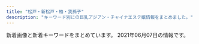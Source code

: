 ```yaml
---
title: "松戸・新松戸・柏・我孫子"
description: "キーワード別にの巨乳アジアン・チャイナエステ嬢情報をまとめました。"
---
```


新着画像と新着キーワードをまとめています。
2021年06月07日の情報です。

<DmmAffiliateIns />
<KeywordTable
  shops={
    [
    {
        "keywords": {
            "86": 3,
            "E": 2,
            "87": 4,
            "D": 12,
            "90": 1,
            "84": 1,
            "C": 38,
            "83": 3,
            "85": 8
        },
        "img_links": [
            "http://pinky.ests.jp/photos/sites/41/2018/04/2018041109544793.jpg",
            "http://pinky.ests.jp/images/girl-z1.jpg",
            "http://pinky.ests.jp/images/news.jpg",
            "http://pinky.ests.jp/photos/sites/41/2018/05/2018050207171151.jpg",
            "http://pinky.ests.jp/photos/sites/41/2017/03/2.jpg",
            "http://pinky.ests.jp/photos/sites/41/2018/07/2018070904501423.jpg",
            "http://pinky.ests.jp/photos/sites/41/2021/05/2021051218305839.jpg",
            "http://pinky.ests.jp/images/girl-z2.jpg",
            "http://pinky.ests.jp/photos/sites/41/2020/03/2020032718060170.jpg",
            "http://pinky.ests.jp/images/room4.jpg",
            "http://pinky.ests.jp/photos/sites/41/2020/03/202003311902414.jpg",
            "http://pinky.ests.jp/photos/sites/41/2020/01/2020011013071324.jpg",
            "http://pinky.ests.jp/photos/sites/41/2018/02/2018021206014711.jpg",
            "http://pinky.ests.jp/photos/sites/41/2021/02/2021020214092749.jpg",
            "http://pinky.ests.jp/photos/sites/41/2018/02/2018021903035949.jpg",
            "http://pinky.ests.jp/images/room3.jpg",
            "http://pinky.ests.jp/photos/sites/41/2018/02/2018022305081948.jpg",
            "http://pinky.ests.jp/photos/sites/41/2018/05/2018051009221193.jpg",
            "http://pinky.ests.jp/photos/sites/41/2018/02/2018021404565599.jpg",
            "http://pinky.ests.jp/photos/sites/41/2020/01/2020012717085182.jpg",
            "http://pinky.ests.jp/photos/sites/41/2020/01/2020011013071732.jpg",
            "http://pinky.ests.jp/images/room2.jpg",
            "http://pinky.ests.jp/photos/sites/41/2019/05/2019050315541711.jpg",
            "http://pinky.ests.jp/photos/sites/41/2017/11/2017111705455167.jpg",
            "http://pinky.ests.jp/images/room1.jpg",
            "http://pinky.ests.jp/photos/sites/41/2016/12/staff14.jpg",
            "http://pinky.ests.jp/photos/sites/41/2018/07/2018070506262885.jpg",
            "http://pinky.ests.jp/photos/sites/41/2020/07/2020070113444471.jpg",
            "http://pinky.ests.jp/images/s_staff.png",
            "http://pinky.ests.jp/photos/sites/41/2020/08/2020080710524457.jpg",
            "http://pinky.ests.jp/photos/sites/41/2019/01/2019012814280336.jpg",
            "http://pinky.ests.jp/photos/sites/41/2018/05/2018052407323023.jpg",
            "http://pinky.ests.jp/images/staff0.jpg",
            "http://pinky.ests.jp/photos/sites/41/2017/10/2017100310321223.jpg",
            "http://pinky.ests.jp/images/pick.jpg",
            "http://pinky.ests.jp/photos/sites/41/2019/08/2019080916421967.jpg",
            "http://pinky.ests.jp/photos/sites/41/2021/01/2021010819010483.jpg",
            "http://pinky.ests.jp/images/mobile.jpg",
            "http://pinky.ests.jp/photos/sites/41/2018/02/2018021503571459.jpg",
            "http://pinky.ests.jp/photos/sites/41/2017/07/01.jpg",
            "http://pinky.ests.jp/images/s_link.png",
            "http://pinky.ests.jp/photos/sites/41/2020/07/2020073117282581.jpg",
            "http://pinky.ests.jp/photos/sites/41/2020/12/2020122317221995.jpg",
            "http://pinky.ests.jp/photos/sites/41/2018/12/2018122816184851.jpg",
            "http://pinky.ests.jp/photos/sites/41/2017/10/2017100310324927.jpg",
            "http://pinky.ests.jp/photos/sites/41/2019/03/2019032615535586.jpg",
            "http://pinky.ests.jp/photos/sites/41/2019/04/201904271525014.jpg",
            "http://pinky.ests.jp/photos/sites/41/2018/09/201809050707425.jpg",
            "http://pinky.ests.jp/images/top.png",
            "http://pinky.ests.jp/photos/sites/41/2018/06/2018061105211179.jpg",
            "http://pinky.ests.jp/photos/sites/41/2018/05/2018052106183295.jpg",
            "http://pinky.ests.jp/photos/sites/41/2016/12/staff13.jpg",
            "http://pinky.ests.jp/photos/sites/41/2020/01/2020012318124421.jpg",
            "http://pinky.ests.jp/photos/sites/41/2019/08/2019082212025765.jpg",
            "http://pinky.ests.jp/photos/sites/41/2019/08/2019082212000482.jpg",
            "http://pinky.ests.jp/photos/sites/41/2017/09/2017091609572086.jpg",
            "http://pinky.ests.jp/photos/sites/41/2017/10/2017102104274221.jpeg",
            "http://pinky.ests.jp/photos/sites/41/2020/01/2020011612505779.jpg",
            "http://pinky.ests.jp/photos/sites/41/2019/01/2019011416495971.jpg"
        ],
        "station": "JR\u677e\u6238\u99c5\u6771\u53e3",
        "name": "Pinky",
        "url": "http://pinky.ests.jp/"
    },
    {
        "img_links": [
            "http://g-rlx.info/images/index_14.jpg",
            "http://g-rlx.info/girl/girl02.jpg",
            "http://g-rlx.info/girl/girl05a.jpg",
            "http://g-rlx.info/images/rec_12.jpg",
            "http://g-rlx.info/images/index_09.jpg",
            "http://g-rlx.info/images/index_08.jpg",
            "http://g-rlx.info/girl/00.jpg",
            "http://g-rlx.info/images/index_07.jpg",
            "http://g-rlx.info/images/index_04.jpg",
            "http://g-rlx.info/girl/girl06.jpg",
            "http://g-rlx.info/images/tit_infomaiton.jpg",
            "http://g-rlx.info/images/tit_staff.jpg",
            "http://g-rlx.info/images/tit_sys.jpg",
            "http://g-rlx.info/girl/girl03.jpg",
            "http://g-rlx.info/images/tit_info.jpg",
            "http://g-rlx.info/images/sys_12.jpg",
            "http://g-rlx.info/images/tit_acc.jpg",
            "http://g-rlx.info/images/info.jpg",
            "http://g-rlx.info/images/index_02.jpg",
            "http://g-rlx.info/images/index_06.jpg",
            "http://g-rlx.info/images/index_11.jpg",
            "http://g-rlx.info/images/tit_link.jpg",
            "http://g-rlx.info/girl/01.jpg",
            "http://g-rlx.info/images/index_13.jpg",
            "http://g-rlx.info/girl/girl01.jpg",
            "http://g-rlx.info/images/index_05.jpg"
        ],
        "url": "http://g-rlx.info/",
        "name": "\u685c",
        "station": "JR\u65b0\u677e\u6238\u99c5",
        "keywords": {
            "88": 1,
            "C": 5,
            "85": 1,
            "86": 2,
            "89": 1
        }
    },
    {
        "name": "\u5c11\u5973\u6642\u4ee3",
        "url": "http://girls.msa.jp/",
        "station": "JR\u677e\u6238\u99c5\u6771\u53e3",
        "img_links": [
            "http://girls.msa.jp/images/top/top_03.jpg",
            "http://girls.msa.jp/images/staff_image/staf_012a.jpg",
            "http://girls.msa.jp/images/top/top_04.jpg",
            "http://girls.msa.jp/images/top/top_05.jpg",
            "http://girls.msa.jp/images/top/top_02.jpg",
            "http://girls.msa.jp/images/top/top_01.jpg",
            "http://girls.msa.jp/images/top/top_06.jpg",
            "http://girls.msa.jp/images/home/top.jpg",
            "http://girls.msa.jp/images/top/top_08.png",
            "http://girls.msa.jp/images/page_top.png"
        ],
        "keywords": {}
    },
    {
        "url": "http://www.no1-massage.xyz/",
        "img_links": [
            "http://www.no1-massage.xyz/files/035-02.jpg",
            "http://www.no1-massage.xyz/files/017-02.jpg",
            "http://www.no1-massage.xyz/files/036-02.jpg",
            "http://www.no1-massage.xyz/files/033.jpg",
            "http://www.no1-massage.xyz/files/028-02.jpg",
            "http://www.no1-massage.xyz/files/020.jpg",
            "http://www.no1-massage.xyz/files/028.jpg",
            "http://www.no1-massage.xyz/files/024-02.jpg",
            "http://www.no1-massage.xyz/files/020-02.jpg",
            "http://www.no1-massage.xyz/images/staff_s.png",
            "http://www.no1-massage.xyz/files/030-02.jpg",
            "http://www.no1-massage.xyz/files/037.jpg",
            "http://www.no1-massage.xyz/files/021-02.jpg",
            "http://www.no1-massage.xyz/files/029-02.jpg",
            "http://www.no1-massage.xyz/files/022.jpg",
            "http://www.no1-massage.xyz/files/027-02.jpg",
            "http://www.no1-massage.xyz/files/012-02.jpg",
            "http://www.no1-massage.xyz/files/027.jpg",
            "http://www.no1-massage.xyz/files/035.jpg",
            "http://www.no1-massage.xyz/images/link_s.png",
            "http://www.no1-massage.xyz/files/026.jpg",
            "http://www.no1-massage.xyz/files/033-02.jpg",
            "http://www.no1-massage.xyz/files/021.jpg",
            "http://www.no1-massage.xyz/files/032-02.jpg",
            "http://www.no1-massage.xyz/files/032.jpg",
            "http://www.no1-massage.xyz/files/026-02.jpg",
            "http://www.no1-massage.xyz/files/024.jpg",
            "http://www.no1-massage.xyz/files/025.jpg",
            "http://www.no1-massage.xyz/files/034-02.jpg",
            "http://www.no1-massage.xyz/files/034.jpg",
            "http://www.no1-massage.xyz/files/029.jpg",
            "http://www.no1-massage.xyz/files/037-02.jpg",
            "http://www.no1-massage.xyz/files/022-02.jpg",
            "http://www.no1-massage.xyz/images/top.png",
            "http://www.no1-massage.xyz/images/news.jpg",
            "http://www.no1-massage.xyz/files/036.jpg",
            "http://www.no1-massage.xyz/files/030.jpg",
            "http://www.no1-massage.xyz/files/012.jpg",
            "http://www.no1-massage.xyz/files/017.jpg",
            "http://www.no1-massage.xyz/files/025-02.jpg"
        ],
        "keywords": {
            "C": 8,
            "D": 26,
            "83": 4,
            "88": 2,
            "86": 12,
            "F": 2,
            "87": 14,
            "85": 2,
            "84": 2
        },
        "name": "No.1 -\u30ca\u30f3\u30d0\u30fc\u30ef\u30f3-",
        "station": "\u938c\u30f6\u8c37\u99c5\u6771\u53e3"
    },
    {
        "name": "For You",
        "station": "\u516b\u67f1\u99c5\u5357\u53e3",
        "keywords": {},
        "url": "http://relax-massage.tokyo/",
        "img_links": [
            "http://relax-massage.tokyo/img/m4.jpg",
            "http://relax-massage.tokyo/img/m3.jpg",
            "http://relax-massage.tokyo/img/ser2.jpg",
            "http://relax-massage.tokyo/img/lmq.jpg",
            "http://relax-massage.tokyo/img/ser1.jpg",
            "http://relax-massage.tokyo/img/cg02.jpg",
            "http://relax-massage.tokyo/img/m30.jpg",
            "http://relax-massage.tokyo/img/no.png",
            "http://relax-massage.tokyo/img/t3.jpg",
            "http://relax-massage.tokyo/img/lma.jpg",
            "http://relax-massage.tokyo/img/ser4.jpg",
            "http://relax-massage.tokyo/img/accbl.jpg",
            "http://relax-massage.tokyo/img/t1.jpg",
            "http://relax-massage.tokyo/img/cg01.jpg",
            "http://relax-massage.tokyo/img/topti.jpg",
            "http://relax-massage.tokyo/img/cg03.jpg",
            "http://relax-massage.tokyo/img/m20.jpg",
            "http://relax-massage.tokyo/img/m60.jpg",
            "http://relax-massage.tokyo/img/m2.jpg",
            "http://relax-massage.tokyo/img/fb.jpg",
            "http://relax-massage.tokyo/img/m5.jpg",
            "http://relax-massage.tokyo/img/t5.jpg",
            "http://relax-massage.tokyo/img/lml.jpg",
            "http://relax-massage.tokyo/img/ser3.jpg",
            "http://relax-massage.tokyo/img/ser5.jpg",
            "http://relax-massage.tokyo/img/m1.jpg",
            "http://relax-massage.tokyo/img/fla.jpg",
            "http://relax-massage.tokyo/img/t2.jpg",
            "http://relax-massage.tokyo/img/m10.jpg",
            "http://relax-massage.tokyo/img/m50.jpg",
            "http://relax-massage.tokyo/img/stabl.jpg",
            "http://relax-massage.tokyo/img/m6.jpg"
        ]
    },
    {
        "keywords": {
            "86": 2,
            "E": 3,
            "88": 1,
            "D": 5,
            "87": 2,
            "89": 2,
            "91": 1
        },
        "url": "http://secret.rankuens.com/",
        "name": "Secret\u30fb\u30b7\u30fc\u30af\u30ec\u30c3\u30c8",
        "img_links": [
            "http://secret.rankuens.com/css/osusume02.jpg",
            "http://secret.rankuens.com/css/staff/staff06.jpg",
            "http://secret.rankuens.com/css/staff/staff01.jpg",
            "http://secret.rankuens.com/css/topbottom.jpg",
            "http://secret.rankuens.com/css/nav/nav03.png",
            "http://secret.rankuens.com/css/staff/staff05.jpg",
            "http://secret.rankuens.com/css/staff/staff02.jpg",
            "http://secret.rankuens.com/css/top02-left02a.jpg",
            "http://secret.rankuens.com/css/nav/nav05.png",
            "http://secret.rankuens.com/css/staff/staff04.jpg",
            "http://secret.rankuens.com/css/nav/nav06.png",
            "http://secret.rankuens.com/css/nav/nav02.png",
            "http://secret.rankuens.com/css/staff/staff08.jpg",
            "http://secret.rankuens.com/css/top02-left03.jpg",
            "http://secret.rankuens.com/css/staff/staff03.jpg",
            "http://secret.rankuens.com/css/nav/nav04.png",
            "http://secret.rankuens.com/css/head.jpg",
            "http://secret.rankuens.com/css/nav/nav01.png",
            "http://secret.rankuens.com/css/staff/staff07.jpg"
        ],
        "station": "\u516b\u67f1\u99c5"
    },
    {
        "url": "http://yasashiite.estx.net/",
        "img_links": [
            "http://yasashiite.estx.net/images/a8.jpg",
            "http://yasashiite.estx.net/images/index_12.jpg",
            "http://yasashiite.estx.net/images/index_14.jpg",
            "http://yasashiite.estx.net/images/a9.jpg",
            "http://yasashiite.estx.net/images/a3.jpg",
            "http://yasashiite.estx.net/images/k2.jpg",
            "http://yasashiite.estx.net/images/a10.jpg",
            "http://yasashiite.estx.net/images/s3.jpg",
            "http://yasashiite.estx.net/images/a7.jpg",
            "http://yasashiite.estx.net/images/s6.jpg",
            "http://yasashiite.estx.net/images/a1.jpg",
            "http://yasashiite.estx.net/images/staff_01.jpg",
            "http://yasashiite.estx.net/images/index_01.jpg",
            "http://yasashiite.estx.net/images/index_15.jpg",
            "http://yasashiite.estx.net/images/a6.jpg",
            "http://yasashiite.estx.net/images/index_03.jpg",
            "http://yasashiite.estx.net/images/a5.jpg",
            "http://yasashiite.estx.net/images/k1.jpg",
            "http://yasashiite.estx.net/images/a4.jpg",
            "http://yasashiite.estx.net/images/s1.jpg",
            "http://yasashiite.estx.net/images/index_05.jpg",
            "http://yasashiite.estx.net/images/index_10.jpg",
            "http://yasashiite.estx.net/images/index_17.jpg",
            "http://yasashiite.estx.net/images/index_07.jpg",
            "http://yasashiite.estx.net/images/index_02.jpg",
            "http://yasashiite.estx.net/images/a2.jpg",
            "http://yasashiite.estx.net/images/staff_03.jpg",
            "http://yasashiite.estx.net/images/index_06.jpg",
            "http://yasashiite.estx.net/images/index_04.jpg",
            "http://yasashiite.estx.net/images/s2.jpg",
            "http://yasashiite.estx.net/images/s5.jpg"
        ],
        "keywords": {},
        "name": "\u512a\u3057\u3044\u624b",
        "station": "JR\u677e\u6238\u99c5\u897f\u53e3"
    },
    {
        "name": "\u9e97\u5b50",
        "url": "http://hi-msg.com/reiko/",
        "station": "JR\u677e\u6238\u99c5\u6771\u53e3",
        "img_links": [
            "http://hi-msg.com/reiko/images/ll.png",
            "http://hi-msg.com/reiko/images/p-5.png",
            "http://hi-msg.com/reiko/images/recl.jpg",
            "http://hi-msg.com/reiko/images/p-3.png",
            "http://hi-msg.com/reiko/images/p-7.png",
            "http://hi-msg.com/reiko/images/p-1.png",
            "http://hi-msg.com/reiko/images/accl.jpg",
            "http://hi-msg.com/reiko/images/no.png",
            "http://hi-msg.com/reiko/images/stabl.jpg",
            "http://hi-msg.com/reiko/images/m2.png",
            "http://hi-msg.com/reiko/images/m5.png",
            "http://hi-msg.com/reiko/images/m3.png",
            "http://hi-msg.com/reiko/images/p-6.png",
            "http://hi-msg.com/reiko/images/m4.png",
            "http://hi-msg.com/reiko/images/stal.png",
            "http://hi-msg.com/reiko/images/p-2.png",
            "http://hi-msg.com/reiko/images/staff-top.png",
            "http://hi-msg.com/reiko/images/m6.png",
            "http://hi-msg.com/reiko/images/p-4.png",
            "http://hi-msg.com/reiko/images/m1.png"
        ],
        "keywords": {
            "86": 7,
            "D": 1,
            "C": 1
        }
    },
    {
        "img_links": [
            "https://yui-aroma.com/wp-content/uploads/2021/02/ftygiuhjygfhj.jpg",
            "https://yui-aroma.com/wp-content/themes/este/img/top-img01.png",
            "https://yui-aroma.com/wp-content/uploads/2021/02/warestdyfu.jpg",
            "https://yui-aroma.com/wp-content/themes/este/img/tel_footer.png",
            "https://yui-aroma.com/wp-content/uploads/2021/02/hsioaoiiaiaia.jpg",
            "https://yui-aroma.com/wp-content/themes/este/img/4.jpg",
            "https://yui-aroma.com/wp-content/uploads/2021/02/ahuosaiaksa.jpg",
            "https://yui-aroma.com/wp-content/uploads/2021/02/awestrdyfugi.jpg",
            "https://yui-aroma.com/wp-content/uploads/2021/02/hsaoijsoao.jpg",
            "https://yui-aroma.com/wp-content/themes/este/img/tel_header.png",
            "https://yui-aroma.com/wp-content/uploads/2021/02/12345ftyg.jpg",
            "https://yui-aroma.com/wp-content/themes/este/img/top-img02.png",
            "https://yui-aroma.com/wp-content/themes/este/img/top-img03.png",
            "https://yui-aroma.com/wp-content/uploads/2021/02/ftguyhijokijh.jpg",
            "https://yui-aroma.com/wp-content/themes/este/img/top-img06.png",
            "https://yui-aroma.com/wp-content/themes/este/img/5.jpg",
            "https://yui-aroma.com/wp-content/uploads/2021/02/hsaushoiaaa.jpg",
            "https://yui-aroma.com/wp-content/uploads/2021/02/huasoijapaaa.jpg",
            "https://yui-aroma.com/wp-content/themes/este/img/1.jpg",
            "https://yui-aroma.com/wp-content/uploads/2021/02/ftyghiujknknk.jpg",
            "https://yui-aroma.com/wp-content/themes/este/img/2.jpg",
            "https://yui-aroma.com/wp-content/uploads/2021/02/345678saui.jpg",
            "https://yui-aroma.com/wp-content/uploads/2021/02/hsaoijaaoa.jpg",
            "https://yui-aroma.com/wp-content/themes/este/img/call.png",
            "https://yui-aroma.com/wp-content/themes/este/img/6.jpg",
            "https://yui-aroma.com/wp-content/uploads/2021/02/ashiojsaioaka-1.jpg",
            "https://yui-aroma.com/wp-content/themes/este/img/3.jpg"
        ],
        "keywords": {
            "D": 24,
            "E": 3,
            "C": 18
        },
        "name": "\u7d50YUI",
        "station": "JR\u5929\u738b\u53f0\u99c5\u5357\u53e3",
        "url": "https://yui-aroma.com/"
    },
    {
        "url": "http://sweet.esnavi.work/",
        "img_links": [
            "http://sweet.esnavi.work/2/uploadimg/1622634666.jpg",
            "http://sweet.esnavi.work/1.jpg",
            "http://sweet.esnavi.work/2.jpg",
            "http://sweet.esnavi.work/2/uploadimg/1622634627.jpg",
            "http://sweet.esnavi.work/t.jpg",
            "http://sweet.esnavi.work/2/uploadimg/1622634573.jpg",
            "http://sweet.esnavi.work/2/uploadimg/1618793664.jpg",
            "http://sweet.esnavi.work/2/uploadimg/1620213090.jpeg",
            "http://sweet.esnavi.work/2/uploadimg/1622634658.jpg"
        ],
        "keywords": {
            "87": 12,
            "84": 24,
            "D": 12,
            "C": 24,
            "E": 12
        },
        "name": "\u96c5",
        "station": "JR\u65b0\u677e\u6238\u99c5"
    },
    {
        "name": "\u30a8\u30f3\u30b8\u30a7\u30eb\u30d9\u30d3\u30fc",
        "station": "JR\u67cf\u99c5\u897f\u53e3",
        "img_links": [
            "http://massage-est.com/images/tit3.jpg",
            "http://massage-est.com/images/cg03.jpg",
            "http://massage-est.com/images/tit5.jpg",
            "http://massage-est.com/images/cg02.jpg",
            "http://massage-est.com/images/cg05.jpg",
            "http://massage-est.com/images/top.jpg",
            "http://massage-est.com/images/tit1.jpg",
            "http://massage-est.com/images/cg01.jpg",
            "http://massage-est.com/images/fbf.jpg",
            "http://massage-est.com/images/tit2.jpg",
            "http://massage-est.com/images/sys.jpg",
            "http://massage-est.com/images/cg04.jpg",
            "http://massage-est.com/images/fbt.jpg",
            "http://massage-est.com/images/tit4.jpg",
            "http://massage-est.com/images/cg041.jpg",
            "http://massage-est.com/images/no.png",
            "http://massage-est.com/images/fla.jpg",
            "http://massage-est.com/images/cg06.jpg"
        ],
        "url": "http://massage-est.com/",
        "keywords": {
            "85": 2,
            "F": 2,
            "86": 5,
            "87": 1,
            "E": 1,
            "D": 5
        }
    },
    {
        "keywords": {
            "F": 4,
            "E": 8,
            "D": 2
        },
        "name": "\u516b\u67f1\u5b66\u5712",
        "url": "https://gakuen.jpn.vin/",
        "station": "\u516b\u67f1\u99c5",
        "img_links": [
            "https://gakuen.jpn.vin/images/s_link.jpg",
            "https://gakuen.jpn.vin/images/g17.jpg",
            "https://gakuen.jpn.vin/photos/sites/26/2021/04/2021040119261822.jpg",
            "https://gakuen.jpn.vin/images/info.jpg",
            "https://gakuen.jpn.vin/images/news1.jpg",
            "https://gakuen.jpn.vin/images/g15.jpg",
            "https://gakuen.jpn.vin/images/g10.jpg",
            "https://gakuen.jpn.vin/images/s_cosplay.jpg",
            "https://gakuen.jpn.vin/images/staff_bj3.jpg",
            "https://gakuen.jpn.vin/images/pick.jpg",
            "https://gakuen.jpn.vin/images/info2.jpg",
            "https://gakuen.jpn.vin/photos/sites/26/2021/05/2021051918444085-e1621417490762.jpeg",
            "https://gakuen.jpn.vin/photos/sites/26/2021/05/2021052515541188-e1621925662833.jpeg",
            "https://gakuen.jpn.vin/photos/sites/26/2021/04/202104011926198.jpg",
            "https://gakuen.jpn.vin/photos/sites/26/2021/05/2021050615242052-e1620282269734.jpeg",
            "https://gakuen.jpn.vin/images/1.jpg",
            "https://gakuen.jpn.vin/images/mobile.jpg",
            "https://gakuen.jpn.vin/images/g16.jpg",
            "https://gakuen.jpn.vin/images/g7.jpg",
            "https://gakuen.jpn.vin/photos/sites/26/2021/04/2021040119262660.jpg",
            "https://gakuen.jpn.vin/images/2.jpg",
            "https://gakuen.jpn.vin/photos/sites/26/2021/04/2021042815432738-e1619592220684.jpeg",
            "https://gakuen.jpn.vin/images/s_staff.jpg",
            "https://gakuen.jpn.vin/images/g1.jpg",
            "https://gakuen.jpn.vin/images/g8.jpg",
            "https://gakuen.jpn.vin/images/g2.jpg",
            "https://gakuen.jpn.vin/images/g3.jpg",
            "https://gakuen.jpn.vin/images/g13.jpg",
            "https://gakuen.jpn.vin/photos/sites/26/2021/05/202105081547405.jpg",
            "https://gakuen.jpn.vin/photos/sites/26/2021/04/2021041215533438-e1618210422441.jpeg",
            "https://gakuen.jpn.vin/photos/sites/26/2021/06/202106041300311-e1622779242559.jpeg",
            "https://gakuen.jpn.vin/photos/sites/26/2021/04/2021040119262085.jpg",
            "https://gakuen.jpn.vin/photos/sites/26/2021/04/2021040119262861.jpg",
            "https://gakuen.jpn.vin/photos/sites/26/2021/04/2021040119262714.jpg",
            "https://gakuen.jpn.vin/photos/sites/26/2021/04/2021041713153049-e1618632942478.jpeg",
            "https://gakuen.jpn.vin/photos/sites/26/2021/04/2021042602162756.jpeg",
            "https://gakuen.jpn.vin/photos/sites/26/2021/06/2021060616154023.jpg",
            "https://gakuen.jpn.vin/images/top.jpg"
        ]
    },
    {
        "url": "http://more.esthe.me/",
        "img_links": [],
        "keywords": {},
        "station": "JR\u67cf\u99c5\u5357\u53e3",
        "name": "MORE\u30fb\u30e2\u30a2"
    },
    {
        "keywords": {},
        "url": "http://coatour.xyz/",
        "name": "\u3075\u308f\u3075\u308f",
        "station": "JR\u99ac\u6a4b\u99c5\u897f\u53e3",
        "img_links": [
            "http://coatour.xyz/uploads/210420/1-2104201614544U.jpg",
            "http://coatour.xyz/uploads/210420/1-2104201615141V.jpg",
            "http://coatour.xyz/templets/default/picture/rec1.png",
            "http://coatour.xyz/uploads/210420/1-21042016142O96.jpg",
            "http://coatour.xyz/uploads/210420/1-210420163431W4.jpg",
            "http://coatour.xyz/uploads/180620/1-1P62010154K00.png",
            "http://coatour.xyz/uploads/181211/1-1Q2111433162D.jpg",
            "http://coatour.xyz/uploads/180621/1-1P621101232H4.png",
            "http://coatour.xyz/templets/default/picture/head.jpg",
            "http://coatour.xyz/uploads/180620/1-1P62010193X63.jpg",
            "http://coatour.xyz/templets/default/picture/staff_t.jpg",
            "http://coatour.xyz/uploads/allimg/180620/1-1P6201013133b.jpg",
            "http://coatour.xyz/templets/default/picture/interior_t.jpg",
            "http://coatour.xyz/templets/default/picture/news.jpg"
        ]
    },
    {
        "img_links": [
            "http://www.madoromi.iesjp.com/img/ttl_info.png",
            "http://www.madoromi.iesjp.com/files/014.jpg",
            "http://www.madoromi.iesjp.com/files/010.jpg",
            "http://www.madoromi.iesjp.com/files/002.jpg",
            "http://www.madoromi.iesjp.com/files/013.jpg",
            "http://www.madoromi.iesjp.com/img/goback.jpg",
            "http://www.madoromi.iesjp.com/files/001.jpg",
            "http://www.madoromi.iesjp.com/files/011.jpg",
            "http://www.madoromi.iesjp.com/files/009.jpg",
            "http://www.madoromi.iesjp.com/files/005.jpg",
            "http://www.madoromi.iesjp.com/img/pickup.jpg",
            "http://www.madoromi.iesjp.com/files/003.jpg",
            "http://www.madoromi.iesjp.com/img/tel.png",
            "http://www.madoromi.iesjp.com/files/012.jpg",
            "http://www.madoromi.iesjp.com/files/007.jpg",
            "http://www.madoromi.iesjp.com/files/006.jpg",
            "http://www.madoromi.iesjp.com/files/004.jpg",
            "http://www.madoromi.iesjp.com/img/btn_side_mobile.jpg",
            "http://www.madoromi.iesjp.com/img/btn_blog.png",
            "http://www.madoromi.iesjp.com/img/ttl_news.png",
            "http://www.madoromi.iesjp.com/files/008.jpg"
        ],
        "name": "\u307e\u3069\u308d\u307f",
        "url": "http://www.madoromi.iesjp.com/",
        "keywords": {
            "87": 20,
            "88": 4,
            "D": 24,
            "C": 26,
            "85": 2
        },
        "station": "JR\u6211\u5b6b\u5b50\u99c5\u5357\u53e3"
    },
    {
        "station": "\u6d41\u5c71\u304a\u304a\u305f\u304b\u306e\u68ee\u99c5\u897f\u53e3",
        "keywords": {},
        "img_links": [
            "http://yukinohana.iest.jp/images/massage/massage_02a.jpg",
            "http://yukinohana.iest.jp/images/top/top_04.jpg",
            "http://yukinohana.iest.jp/images/massage/massage_02b.jpg",
            "http://yukinohana.iest.jp/images/home/index_tel.jpg",
            "http://yukinohana.iest.jp/images/top/top_01.jpg",
            "http://yukinohana.iest.jp/images/top/top_03.jpg",
            "http://yukinohana.iest.jp/images/staff_image/staff_05a.jpg",
            "http://yukinohana.iest.jp/images/massage/massage_01a.jpg",
            "http://yukinohana.iest.jp/images/home/index_13.jpg",
            "http://yukinohana.iest.jp/images/massage/massage_01b.jpg",
            "http://yukinohana.iest.jp/images/massage/massage_04a.jpg",
            "http://yukinohana.iest.jp/images/top/top_05.jpg",
            "http://yukinohana.iest.jp/images/staff_image/staff_06a.jpg",
            "http://yukinohana.iest.jp/images/staff_image/staff_02a.jpg",
            "http://yukinohana.iest.jp/images/top/top_02.jpg",
            "http://yukinohana.iest.jp/images/top/top_06.jpg",
            "http://yukinohana.iest.jp/images/staff/staff_top.png",
            "http://yukinohana.iest.jp/images/demo/slider/images/slide3.png",
            "http://yukinohana.iest.jp/images/massage/massage_04b.jpg",
            "http://yukinohana.iest.jp/images/demo/slider/images/slide2.png",
            "http://yukinohana.iest.jp/images/demo/slider/images/slide1.png",
            "http://yukinohana.iest.jp/images/home/index_11.jpg",
            "http://yukinohana.iest.jp/images/home/top.jpg",
            "http://yukinohana.iest.jp/images/staff_image/staff_04a.jpg",
            "http://yukinohana.iest.jp/images/top/top_08.png",
            "http://yukinohana.iest.jp/images/massage/massage_03a.jpg",
            "http://yukinohana.iest.jp/images/index_page_top.png",
            "http://yukinohana.iest.jp/images/massage/massage_03b.jpg",
            "http://yukinohana.iest.jp/images/massage/massage_la.jpg",
            "http://yukinohana.iest.jp/images/staff_image/staff_03a.jpg",
            "http://yukinohana.iest.jp/images/staff_one/staff_ba.png"
        ],
        "name": "\u96ea\u306e\u83ef",
        "url": "http://yukinohana.iest.jp/"
    },
    {
        "name": "\u9752\u7a7a",
        "station": "\u516b\u67f1\u99c5\u5317\u53e3",
        "img_links": [
            "http://aozora.iest.jp/images/1.jpg",
            "http://aozora.iest.jp/images/ser4.jpg",
            "http://aozora.iest.jp/layer/images/top/top_06.jpg",
            "http://aozora.iest.jp/images/staff_012.jpg",
            "http://aozora.iest.jp/images/top2.jpg",
            "http://aozora.iest.jp/layer/images/top/top_05.jpg",
            "http://aozora.iest.jp/layer/images/top/top_01.jpg",
            "http://aozora.iest.jp/images/info.png",
            "http://aozora.iest.jp/images/staff_bj4.png",
            "http://aozora.iest.jp/images/wenzi-staff.png",
            "http://aozora.iest.jp/layer/images/top/top_02.jpg",
            "http://aozora.iest.jp/images/s_info.png",
            "http://aozora.iest.jp/images/staff_bj1.png",
            "http://aozora.iest.jp/layer/images/top/top_03.jpg",
            "http://aozora.iest.jp/images/staff_09.jpg",
            "http://aozora.iest.jp/images/staff_013.jpg",
            "http://aozora.iest.jp/images/staff_01.jpg",
            "http://aozora.iest.jp/images/s_service.png",
            "http://aozora.iest.jp/layer/images/top/top_04.jpg",
            "http://aozora.iest.jp/layer/images/top/top_08.png",
            "http://aozora.iest.jp/layer/images/top.jpg",
            "http://aozora.iest.jp/images/top1.jpg",
            "http://aozora.iest.jp/images/ser1.jpg",
            "http://aozora.iest.jp/images/ser2.jpg",
            "http://aozora.iest.jp/images/ser3.jpg"
        ],
        "keywords": {
            "87": 3,
            "91": 3,
            "85": 6
        },
        "url": "http://aozora.iest.jp/"
    },
    {
        "keywords": {
            "D": 18,
            "E": 6,
            "87": 6,
            "86": 12,
            "C": 6,
            "84": 6,
            "88": 6
        },
        "station": "\u516b\u67f1\u99c5\u5357\u53e3",
        "img_links": [
            "http://yayui.work/staff/rena1.jpg",
            "http://yayui.work/images/call.png",
            "http://yayui.work/images/m-head01.jpg",
            "http://yayui.work/staff/sena1.jpg",
            "http://yayui.work/images/news_t.jpg",
            "http://yayui.work/images/interior_t.jpg",
            "http://yayui.work/images/m-top004.jpg",
            "http://yayui.work/staff/tubasa1.jpg",
            "http://yayui.work/images/staff_t.jpg",
            "http://yayui.work/staff/aoi1.jpg",
            "http://yayui.work/staff/hina1.jpg",
            "http://yayui.work/images/news.jpg"
        ],
        "url": "http://yayui.work/",
        "name": "\u552f\u4e00\u3086\u3044"
    },
    {
        "url": "http://hi-msg.com/tomato2/",
        "name": "\u30c8\u30de\u30c8\uff5eTomato",
        "img_links": [],
        "station": "JR\u677e\u6238\u99c5",
        "keywords": {}
    },
    {
        "url": "http://esthe-relax.net/",
        "img_links": [
            "http://esthe-relax.net/images/img-header-mainvisual01.jpg",
            "http://esthe-relax.net/images/ttl-link.png",
            "http://esthe-relax.net/images/img-header-mainvisual01t.jpg",
            "http://esthe-relax.net/images/bnr-sp-campaign01.jpg",
            "http://esthe-relax.net/images/img-linkt.jpg",
            "http://esthe-relax.net/images/txt-header-phone.png",
            "http://esthe-relax.net/images/bg-image-consept.png",
            "http://esthe-relax.net/images/acc.jpg",
            "http://esthe-relax.net/images/ttl-pickupt.png",
            "http://esthe-relax.net/images/bnr-campaign01.jpg",
            "http://esthe-relax.net/images/ttl-qrf.png",
            "http://esthe-relax.net/images/cg05.jpg",
            "http://esthe-relax.net/images/ttl-pickup.png",
            "http://esthe-relax.net/images/ttl-concept2t.png",
            "http://esthe-relax.net/images/ttl-therapist.png",
            "http://esthe-relax.net/images/img-therapist.jpg",
            "http://esthe-relax.net/images/txt-header-storeinfo.png",
            "http://esthe-relax.net/images/ttl-concept.png",
            "http://esthe-relax.net/images/qr.jpg",
            "http://esthe-relax.net/images/ttl-qrt.png",
            "http://esthe-relax.net/images/img-therapistt.jpg",
            "http://esthe-relax.net/images/ttl-concept2.png",
            "http://esthe-relax.net/images/txt-header-phonet.png",
            "http://esthe-relax.net/images/cg02.jpg",
            "http://esthe-relax.net/images/ttl-qr.png",
            "http://esthe-relax.net/images/cg01.jpg",
            "http://esthe-relax.net/images/bg-image-consept02.png",
            "http://esthe-relax.net/images/acc1.jpg",
            "http://esthe-relax.net/images/ttl-information.png",
            "http://esthe-relax.net/images/txt-footer-copyright.png",
            "http://esthe-relax.net/images/ttl-conceptt.png",
            "http://esthe-relax.net/images/img-link.jpg",
            "http://esthe-relax.net/images/cg06.jpg"
        ],
        "name": "Cute \uff5e\u30ad\u30e5\u30fc\u30c8\uff5e",
        "station": "\u516b\u67f1\u99c5\u5357\u53e3",
        "keywords": {
            "E": 4,
            "C": 4,
            "D": 8
        }
    },
    {
        "url": "https://www.p-garden.work/",
        "keywords": {},
        "station": "JR\u677e\u6238\u99c5\u897f\u53e3",
        "img_links": [
            "https://www.p-garden.work/images/b1.jpg",
            "https://www.p-garden.work/img/nene1.jpg",
            "https://www.p-garden.work/staff/miyu.jpg",
            "https://www.p-garden.work/images/news.png",
            "https://www.p-garden.work/staff/hana.jpg",
            "https://www.p-garden.work/img/mika1.jpg",
            "https://www.p-garden.work/images/sys3.jpg",
            "https://www.p-garden.work/staff/yuki.jpg",
            "https://www.p-garden.work/staff/rei.jpg",
            "https://www.p-garden.work/img/hana1.jpg",
            "https://www.p-garden.work/img/nao1.jpg",
            "https://www.p-garden.work/staff/mimi.jpg",
            "https://www.p-garden.work/images/staff_t.jpg",
            "https://www.p-garden.work/staff/miki.jpg",
            "https://www.p-garden.work/images/sys2.jpg",
            "https://www.p-garden.work/images/news_t.jpg",
            "https://www.p-garden.work/img/miyu1.jpg",
            "https://www.p-garden.work/staff/mika.jpg",
            "https://www.p-garden.work/images/interior_t.jpg",
            "https://www.p-garden.work/images/int1.png",
            "https://www.p-garden.work/img/miki1.jpg",
            "https://www.p-garden.work/images/sys4.jpg",
            "https://www.p-garden.work/images/rec1.jpg",
            "https://www.p-garden.work/img/aki1.jpg",
            "https://www.p-garden.work/img/rei1.jpg",
            "https://www.p-garden.work/images/head.jpg",
            "https://www.p-garden.work/images/b2.jpg",
            "https://www.p-garden.work/staff/aki.jpg",
            "https://www.p-garden.work/images/int2.png",
            "https://www.p-garden.work/images/rec2.jpg",
            "https://www.p-garden.work/staff/nene.jpg",
            "https://www.p-garden.work/staff/rena.jpg",
            "https://www.p-garden.work/img/yuki1.jpg",
            "https://www.p-garden.work/img/rena1.jpg",
            "https://www.p-garden.work/img/mimi1.jpg",
            "https://www.p-garden.work/staff/nao.jpg"
        ],
        "name": "\u677e\u6238\u697d\u5712"
    },
    {
        "url": "http://sora.jpn.cm/",
        "img_links": [],
        "station": "JR\u5317\u677e\u6238\u99c5\u6771\u53e3",
        "name": "\u60a0\u697d",
        "keywords": {}
    },
    {
        "img_links": [
            "https://sumire08.com/wp-content/uploads/2019/03/245F4F25-D9B5-4281-8445-3C18965D3FDC.jpeg",
            "https://sumire08.com/wp-content/uploads/2019/03/21E4A043-87C3-4B75-895F-E0FBDC8E99A9.jpeg",
            "https://sumire08.com/wp-content/uploads/2020/09/DC01A3CA-FF4D-4AC3-8B2E-1519635952C3-160x90.jpeg",
            "https://sumire08.com/wp-content/uploads/2019/03/main1920-1-160x90.jpg",
            "https://sumire08.com/wp-content/uploads/2019/07/1B69056E-3F5C-4E99-8B7F-71E6004F2AB9-300x180.jpeg",
            "https://sumire08.com/wp-content/uploads/2020/09/92477948-FF9B-45E6-9332-B09153F1CC19-160x90.jpeg",
            "https://sumire08.com/wp-content/uploads/2020/09/62CA6408-939F-4134-9960-F2C8C414D0EC-160x90.jpeg",
            "https://sumire08.com/wp-content/uploads/2020/09/898DFBCC-F518-4ADA-8E86-C6273285E9FE-120x68.jpeg",
            "https://sumire08.com/wp-content/uploads/2019/09/325878A1-1C55-49AC-8BD6-C53B3C6D76D0.jpeg",
            "https://sumire08.com/wp-content/uploads/2019/06/88DA8E06-DC87-471F-97D2-9B35F6C1EAF9-160x90.jpeg",
            "https://sumire08.com/wp-content/uploads/2019/03/GK059_350A.jpg",
            "https://sumire08.com/wp-content/uploads/2019/04/056E9668-8936-4183-9339-0EC56BB0B591.jpeg",
            "https://sumire08.com/wp-content/uploads/2019/03/B6BB0A08-2659-4F1B-BCF6-F5FE2B6F3701.jpeg",
            "https://sumire08.com/wp-content/uploads/2019/07/0198D22C-A5E9-448B-8246-2D1FD87415E9-300x180.jpeg",
            "https://sumire08.com/wp-content/uploads/2020/09/83419704-8AFB-4BAF-B5EC-E2B52BD5DF7C.jpeg",
            "https://sumire08.com/wp-content/uploads/2019/03/4EBE579C-CE3E-4804-8620-E11E8D58FB25.jpeg",
            "https://sumire08.com/wp-content/uploads/2019/04/76DD58DB-FDAE-4D56-BA5A-8B8E3F779211-160x90.jpeg",
            "https://sumire08.com/wp-content/uploads/2021/02/C0F3F85E-674A-4FAF-A7A0-9102881BF705-160x90.jpeg",
            "https://sumire08.com/wp-content/uploads/2019/03/gahag-0115202049.jpg",
            "https://sumire08.com/wp-content/uploads/2020/09/26A536F1-D971-4250-B6B1-462478AF073D-160x90.jpeg",
            "https://sumire08.com/wp-content/uploads/2019/06/FA1314BC-C8A1-428B-A668-A693A8969285-120x68.jpeg",
            "https://sumire08.com/wp-content/uploads/2019/03/AF856AB1-4F49-4CF8-B4DF-B0C333520A91-160x90.jpeg",
            "https://sumire08.com/wp-content/uploads/2019/04/S__1425425-160x90.jpg",
            "https://sumire08.com/wp-content/uploads/2020/09/26A536F1-D971-4250-B6B1-462478AF073D.jpeg",
            "https://sumire08.com/wp-content/uploads/2019/06/91EF6A88-6DC3-4B2F-8DE4-92D3FC336C49-160x90.jpeg",
            "https://sumire08.com/wp-content/uploads/2019/07/0198D22C-A5E9-448B-8246-2D1FD87415E9-120x68.jpeg",
            "https://sumire08.com/wp-content/uploads/2019/10/image-160x90.png",
            "https://sumire08.com/wp-content/uploads/2019/07/1B69056E-3F5C-4E99-8B7F-71E6004F2AB9-160x90.jpeg",
            "https://sumire08.com/wp-content/uploads/2019/06/4D842BE5-A516-461E-84CF-083FDE3D5314-160x90.jpeg",
            "https://sumire08.com/wp-content/uploads/2019/04/0F128314-036C-4543-A30F-34393EB31366-160x90.jpeg",
            "https://sumire08.com/wp-content/uploads/2019/03/bk004-1.jpg",
            "https://sumire08.com/wp-content/uploads/2019/07/0198D22C-A5E9-448B-8246-2D1FD87415E9-160x90.jpeg",
            "https://sumire08.com/wp-content/uploads/2020/09/898DFBCC-F518-4ADA-8E86-C6273285E9FE-320x180.jpeg",
            "https://sumire08.com/wp-content/uploads/2021/01/530A7214-3FCA-4354-AF63-D6B0D158BF0D-160x90.jpeg",
            "https://sumire08.com/wp-content/uploads/2019/06/FA1314BC-C8A1-428B-A668-A693A8969285.jpeg",
            "https://sumire08.com/wp-content/uploads/2019/05/S__2785293.jpg",
            "https://sumire08.com/wp-content/uploads/2020/09/898DFBCC-F518-4ADA-8E86-C6273285E9FE-160x90.jpeg",
            "https://sumire08.com/wp-content/uploads/2019/06/EB745AF9-1651-4266-B473-E84442AAE4A6-160x90.jpeg",
            "https://sumire08.com/wp-content/uploads/2020/09/44A30A8D-E1A7-479A-BDD3-B7EAC5E292BD-614x1024.jpeg",
            "https://sumire08.com/wp-content/uploads/2019/04/321B3864-B704-4F0A-90DA-22A3998EA845-160x90.jpeg",
            "https://sumire08.com/wp-content/uploads/2020/09/74EB8777-E396-43D8-8098-FFF449CF98DB-644x1024.jpeg",
            "https://sumire08.com/wp-content/uploads/2019/07/836D4D0B-3584-48E2-960E-AEDE1593D320.jpeg",
            "https://sumire08.com/wp-content/uploads/2019/07/56009B85-F870-4B3B-9FF8-21CD8C0EC755-160x90.jpeg",
            "https://sumire08.com/wp-content/uploads/2020/09/83419704-8AFB-4BAF-B5EC-E2B52BD5DF7C-120x68.jpeg",
            "https://sumire08.com/wp-content/uploads/2019/09/EB42FB7E-BD9E-4F28-9D22-7A60CCAA617C.jpeg",
            "https://sumire08.com/wp-content/uploads/2019/06/4D842BE5-A516-461E-84CF-083FDE3D5314-320x180.jpeg",
            "https://sumire08.com/wp-content/uploads/2019/09/top_03.jpg",
            "https://sumire08.com/wp-content/uploads/2019/07/1B69056E-3F5C-4E99-8B7F-71E6004F2AB9-300x200.jpeg",
            "https://sumire08.com/wp-content/uploads/2019/03/GK069_350A.jpg",
            "https://sumire08.com/wp-content/uploads/2020/09/83419704-8AFB-4BAF-B5EC-E2B52BD5DF7C-160x90.jpeg",
            "https://sumire08.com/wp-content/uploads/2020/09/DC01A3CA-FF4D-4AC3-8B2E-1519635952C3-120x68.jpeg",
            "https://sumire08.com/wp-content/uploads/2019/03/5BF21ED1-6E3F-40F5-90F5-AFF002B0F4D1.jpeg",
            "https://sumire08.com/wp-content/uploads/2019/05/S__2785294-160x90.jpg",
            "https://sumire08.com/wp-content/uploads/2020/09/C4DE7C44-6432-4BEF-963C-6B836897424D-120x68.jpeg",
            "https://sumire08.com/wp-content/uploads/2019/03/AF65B64C-99C1-4847-BF54-54CAEBB2E70D-160x90.jpeg",
            "https://sumire08.com/wp-content/uploads/2019/03/\u30ab\u30e9\u30e0\u5185-160x90.jpg",
            "https://sumire08.com/wp-content/uploads/2019/07/7943C345-8E51-4754-AF40-23E662FA98A7-160x90.jpeg",
            "https://sumire08.com/wp-content/uploads/2020/02/6BF2E039-EC6F-44C1-AB74-DE9051AEAC7D-160x90.jpeg",
            "https://sumire08.com/wp-content/uploads/2019/03/8061AAED-5A22-454C-9644-258D4AAA56D9.jpeg",
            "https://sumire08.com/wp-content/uploads/2019/07/WeChat-Image_20190726200941.jpg",
            "https://sumire08.com/wp-content/uploads/2019/06/88DA8E06-DC87-471F-97D2-9B35F6C1EAF9.jpeg",
            "https://sumire08.com/wp-content/uploads/2019/04/2273563C-B96C-4F4F-96A6-F02AA3E97574-160x90.jpeg",
            "https://sumire08.com/wp-content/uploads/2019/06/4D842BE5-A516-461E-84CF-083FDE3D5314.jpeg",
            "https://sumire08.com/wp-content/uploads/2020/09/C4AAD404-2CE0-491A-A0AB-7658AD4D3871-160x90.jpeg",
            "https://sumire08.com/wp-content/uploads/2019/06/4D842BE5-A516-461E-84CF-083FDE3D5314-120x68.jpeg",
            "https://sumire08.com/wp-content/uploads/2019/06/EB745AF9-1651-4266-B473-E84442AAE4A6-120x68.jpeg",
            "https://sumire08.com/wp-content/uploads/2019/07/1B69056E-3F5C-4E99-8B7F-71E6004F2AB9-120x68.jpeg",
            "https://sumire08.com/wp-content/uploads/2019/03/\u30ab\u30e9\u30e0\u51852.jpg",
            "https://sumire08.com/wp-content/uploads/2019/03/1150EB8A-7284-4825-AF6E-AAD665667452.jpeg",
            "https://sumire08.com/wp-content/uploads/2020/09/83419704-8AFB-4BAF-B5EC-E2B52BD5DF7C-320x180.jpeg",
            "https://sumire08.com/wp-content/uploads/2019/09/12791E13-31BE-4C40-A77F-A967E5FB1622.jpeg",
            "https://sumire08.com/wp-content/uploads/2021/03/0E5A8739-FE27-471F-B978-65F978347D00.jpeg",
            "https://sumire08.com/wp-content/uploads/2020/11/ACE363F2-F98D-48C1-84E6-EC0D7CEFEC29-620x1024.jpeg",
            "https://sumire08.com/wp-content/uploads/2019/06/FA1314BC-C8A1-428B-A668-A693A8969285-160x90.jpeg",
            "https://sumire08.com/wp-content/uploads/2019/03/2BE9921E-1771-4C66-93CF-E26F505DCC87-160x90.jpeg",
            "https://sumire08.com/wp-content/uploads/2020/09/DC01A3CA-FF4D-4AC3-8B2E-1519635952C3-320x180.jpeg"
        ],
        "station": "JR\u65b0\u677e\u6238\u99c5",
        "name": "\u3059\u307f\u308c",
        "keywords": {},
        "url": "https://sumire08.com/"
    },
    {
        "keywords": {
            "88": 4,
            "D": 1,
            "85": 2,
            "83": 4,
            "C": 15,
            "E": 1,
            "86": 4
        },
        "station": "\u521d\u5bcc\u99c5",
        "url": "http://sakura-sakura.work/",
        "name": "\u3055\u304f\u3089",
        "img_links": [
            "http://sakura-sakura.work/img/s6.jpg",
            "http://sakura-sakura.work/img/st3.jpg",
            "http://sakura-sakura.work/sp/img/s4.jpg",
            "http://sakura-sakura.work/img/sta5.jpg",
            "http://sakura-sakura.work/sp/img/pic.jpg",
            "http://sakura-sakura.work/sp/img/add.jpg",
            "http://sakura-sakura.work/img/sta2.jpg",
            "http://sakura-sakura.work/img/botton.jpg",
            "http://sakura-sakura.work/sp/img/time.jpg",
            "http://sakura-sakura.work/sp/img/p7.jpg",
            "http://sakura-sakura.work/sp/img/tel.jpg",
            "http://sakura-sakura.work/sp/img/t-r.jpg",
            "http://sakura-sakura.work/sp/img/pc.jpg",
            "http://sakura-sakura.work/img/mo.png",
            "http://sakura-sakura.work/img/st6.jpg",
            "http://sakura-sakura.work/sp/img/tit.jpg",
            "http://sakura-sakura.work/sp/img/s5.jpg",
            "http://sakura-sakura.work/sp/img/t-o.jpg",
            "http://sakura-sakura.work/img/s3.jpg",
            "http://sakura-sakura.work/sp/img/p3.jpg",
            "http://sakura-sakura.work/sp/img/s7.jpg",
            "http://sakura-sakura.work/img/sta7.jpg",
            "http://sakura-sakura.work/img/nos.jpg",
            "http://sakura-sakura.work/img/s1.jpg",
            "http://sakura-sakura.work/img/st7.jpg",
            "http://sakura-sakura.work/img/s4.jpg",
            "http://sakura-sakura.work/img/fla1.jpg",
            "http://sakura-sakura.work/sp/img/info.jpg",
            "http://sakura-sakura.work/sp/img/t-t.jpg",
            "http://sakura-sakura.work/img/sta1.jpg",
            "http://sakura-sakura.work/img/sta3.jpg",
            "http://sakura-sakura.work/sp/img/cam.jpg",
            "http://sakura-sakura.work/sp/img/sys.jpg",
            "http://sakura-sakura.work/sp/img/p2.jpg",
            "http://sakura-sakura.work/img/fla3.jpg",
            "http://sakura-sakura.work/sp/img/s3.jpg",
            "http://sakura-sakura.work/img/fla2.jpg",
            "http://sakura-sakura.work/img/sta6.jpg",
            "http://sakura-sakura.work/img/st5.jpg",
            "http://sakura-sakura.work/sp/img/s6.jpg",
            "http://sakura-sakura.work/img/sta4.jpg",
            "http://sakura-sakura.work/sp/img/s2.jpg",
            "http://sakura-sakura.work/img/st2.jpg",
            "http://sakura-sakura.work/img/st1.jpg",
            "http://sakura-sakura.work/sp/img/t-s.jpg",
            "http://sakura-sakura.work/img/st4.jpg",
            "http://sakura-sakura.work/img/head.jpg",
            "http://sakura-sakura.work/sp/img/botton.jpg",
            "http://sakura-sakura.work/sp/img/s1.jpg",
            "http://sakura-sakura.work/img/s7.jpg",
            "http://sakura-sakura.work/sp/img/t-a.jpg",
            "http://sakura-sakura.work/img/s2.jpg",
            "http://sakura-sakura.work/img/s5.jpg"
        ]
    },
    {
        "station": "JR\u677e\u6238\u99c5\u6771\u53e3",
        "name": "\u697d\u5712",
        "url": "http://msg-rlx.com/",
        "keywords": {},
        "img_links": [
            "http://msg-rlx.com/images/shop02.jpg",
            "http://msg-rlx.com/staff/rumi/01.jpg",
            "http://msg-rlx.com/images/s_news.jpg",
            "http://msg-rlx.com/images/shop01.jpg",
            "http://msg-rlx.com/staff/saki/01.jpg",
            "http://msg-rlx.com/staff/an/01.jpg",
            "http://msg-rlx.com/staff/mei/01.jpg",
            "http://msg-rlx.com/images/shop03.jpg",
            "http://msg-rlx.com/staff/ai/01.jpg",
            "http://msg-rlx.com/images/shop04.jpg",
            "http://msg-rlx.com/images/top.jpg",
            "http://msg-rlx.com/images/s_staff.jpg",
            "http://msg-rlx.com/images/s_pick.jpg",
            "http://msg-rlx.com/staff/mimi/01.jpg"
        ]
    },
    {
        "img_links": [],
        "name": "\u59eb",
        "keywords": {},
        "url": "http://hime.ests.co/",
        "station": "JR\u677e\u6238\u99c5\u6771\u53e3"
    },
    {
        "url": "http://kirara.esmens.com/",
        "station": "JR\u65b0\u677e\u6238\u99c5",
        "name": "\u304d\u3089\u3089",
        "keywords": {
            "E": 6,
            "89": 6,
            "88": 2,
            "D": 2
        },
        "img_links": [
            "http://kirara.esmens.com/css/001.jpg",
            "http://kirara.esmens.com/css/baner.jpg",
            "http://kirara.esmens.com/css/m-head01.jpg",
            "http://kirara.esmens.com/css/top03.jpg",
            "http://kirara.esmens.com/css/top02.jpg",
            "http://kirara.esmens.com/css/staff/staff001.jpg",
            "http://kirara.esmens.com/css/top004.jpg",
            "http://kirara.esmens.com/css/top05.jpg",
            "http://kirara.esmens.com/css/staff/staff01.jpg",
            "http://kirara.esmens.com/css/staff/staff02.jpg",
            "http://kirara.esmens.com/css/staff/staff004.jpg",
            "http://kirara.esmens.com/css/m-head02.jpg",
            "http://kirara.esmens.com/css/staff/staff03.jpg",
            "http://kirara.esmens.com/images/call.png"
        ]
    },
    {
        "station": "JR\u677e\u6238\u99c5\u897f\u53e3",
        "img_links": [],
        "url": "http://www.relax-kaede.com/",
        "name": "\u6953\uff5e\u304b\u3048\u3067\uff5e",
        "keywords": {}
    },
    {
        "img_links": [],
        "url": "https://js.uouono.com/",
        "keywords": {},
        "name": "\u30b8\u30e3\u30b9\u30df\u30f3",
        "station": "JR\u65b0\u677e\u6238\u99c5\u6771\u53e3"
    },
    {
        "img_links": [
            "http://www.oiran.iesjp.info/common/images/photo02.jpg",
            "http://www.oiran.iesjp.info/files/003.jpg",
            "http://www.oiran.iesjp.info/images/icon_tel.png",
            "http://www.oiran.iesjp.info/files/004.jpg",
            "http://www.oiran.iesjp.info/files/013.jpg",
            "http://www.oiran.iesjp.info/images/mainImg_sub.jpg",
            "http://www.oiran.iesjp.info/images/icon_info.png",
            "http://www.oiran.iesjp.info/files/005.jpg",
            "http://www.oiran.iesjp.info/files/011.jpg",
            "http://www.oiran.iesjp.info/files/014.jpg",
            "http://www.oiran.iesjp.info/files/001.jpg",
            "http://www.oiran.iesjp.info/files/012.jpg",
            "http://www.oiran.iesjp.info/images/icon_top.png",
            "http://www.oiran.iesjp.info/images/icon_staff.png",
            "http://www.oiran.iesjp.info/files/006.jpg",
            "http://www.oiran.iesjp.info/common/images/photo01.jpg",
            "http://www.oiran.iesjp.info/images/btn2.png",
            "http://www.oiran.iesjp.info/files/009.jpg",
            "http://www.oiran.iesjp.info/common/images/photo03.jpg"
        ],
        "keywords": {
            "88": 4,
            "C": 4,
            "D": 36,
            "87": 32,
            "86": 4
        },
        "name": "\u30c9\u30ad\u30c9\u30ad\u30cf\u30cb\u30fc",
        "url": "http://www.oiran.iesjp.info/",
        "station": "JR\u65b0\u516b\u67f1\u99c5"
    },
    {
        "img_links": [
            "http://es-kirara.work/images/4.jpg",
            "http://es-kirara.work/img/sakura1.jpg",
            "http://es-kirara.work/images/mobile.jpg",
            "http://es-kirara.work/images/head.jpg",
            "http://es-kirara.work/images/staff_t.jpg",
            "http://es-kirara.work/images/int2.png",
            "http://es-kirara.work/images/int1.png",
            "http://es-kirara.work/images/2.jpg",
            "http://es-kirara.work/images/tel.jpg",
            "http://es-kirara.work/images/interior_t.jpg",
            "http://es-kirara.work/images/sys1.png",
            "http://es-kirara.work/images/s1.png",
            "http://es-kirara.work/images/info.png",
            "http://es-kirara.work/img/miho1.jpg",
            "http://es-kirara.work/images/1.jpg",
            "http://es-kirara.work/images/3.jpg",
            "http://es-kirara.work/img/sayuri1.jpg",
            "http://es-kirara.work/images/b1.jpg",
            "http://es-kirara.work/images/news.jpg",
            "http://es-kirara.work/img/mimi1.jpg",
            "http://es-kirara.work/images/sys2.png",
            "http://es-kirara.work/images/b2.jpg"
        ],
        "keywords": {},
        "name": "\u697d\u5712\uff5e\u3042\u308f\u308f",
        "url": "http://es-kirara.work/",
        "station": "\u5357\u6d41\u5c71\u99c5A2\u51fa\u53e3"
    },
    {
        "url": "http://lavender-massage.work/",
        "name": "\u30e9\u30d9\u30f3\u30c0\u30fc",
        "img_links": [
            "http://lavender-massage.work/img/st38.jpg",
            "http://lavender-massage.work/img/st32.jpg",
            "http://lavender-massage.work/img/s42.jpg",
            "http://lavender-massage.work/img/sta32.jpg",
            "http://lavender-massage.work/img/st42.jpg",
            "http://lavender-massage.work/img/s43.jpg",
            "http://lavender-massage.work/img/sta45.jpg",
            "http://lavender-massage.work/img/s41.jpg",
            "http://lavender-massage.work/i/img/g039.jpg",
            "http://lavender-massage.work/img/sta42.jpg",
            "http://lavender-massage.work/i/img/g041.jpg",
            "http://lavender-massage.work/i/img/g033.jpg",
            "http://lavender-massage.work/img/s39.jpg",
            "http://lavender-massage.work/img/mo.png",
            "http://lavender-massage.work/i/img/g045.jpg",
            "http://lavender-massage.work/img/st43.jpg",
            "http://lavender-massage.work/img/s36.jpg",
            "http://lavender-massage.work/img/st39.jpg",
            "http://lavender-massage.work/img/sta36.jpg",
            "http://lavender-massage.work/img/s38.jpg",
            "http://lavender-massage.work/i/img/r3.jpg",
            "http://lavender-massage.work/i/img/g036.jpg",
            "http://lavender-massage.work/i/img/r1.jpg",
            "http://lavender-massage.work/img/st33.jpg",
            "http://lavender-massage.work/img/s45.jpg",
            "http://lavender-massage.work/i/img/g042.jpg",
            "http://lavender-massage.work/img/st039.jpg",
            "http://lavender-massage.work/img/sta43.jpg",
            "http://lavender-massage.work/img/botton.jpg",
            "http://lavender-massage.work/img/sta33.jpg",
            "http://lavender-massage.work/img/st36.jpg",
            "http://lavender-massage.work/i/img/r2.jpg",
            "http://lavender-massage.work/img/s33.jpg",
            "http://lavender-massage.work/img/sta39.jpg",
            "http://lavender-massage.work/img/sta41.jpg",
            "http://lavender-massage.work/img/st41.jpg",
            "http://lavender-massage.work/i/img/r4.jpg",
            "http://lavender-massage.work/i/img/g038.jpg",
            "http://lavender-massage.work/img/sta38.jpg",
            "http://lavender-massage.work/i/img/g39.jpg",
            "http://lavender-massage.work/i/img/g032.jpg",
            "http://lavender-massage.work/i/img/g043.jpg",
            "http://lavender-massage.work/img/st45.jpg"
        ],
        "station": "JR\u65b0\u677e\u6238\u99c5",
        "keywords": {
            "86": 1,
            "88": 1,
            "C": 23,
            "85": 5,
            "83": 1,
            "84": 1
        }
    },
    {
        "url": "http://koukoku.xyz/fairy/",
        "name": "\u30d5\u30a7\u30a2\u30ea-\u30c6\u30fc\u30eb",
        "img_links": [
            "http://koukoku.xyz/fairy/css/staff/staff005-b.png",
            "http://koukoku.xyz/fairy/css/staff/staff0004-b.png",
            "http://koukoku.xyz/fairy/css/m-head03.jpg",
            "http://koukoku.xyz/fairy/images/call.png",
            "http://koukoku.xyz/fairy/css/m-top004.jpg",
            "http://koukoku.xyz/fairy/css/staff/staff0003-b.png",
            "http://koukoku.xyz/fairy/css/staff/staff07-a.png",
            "http://koukoku.xyz/fairy/css/cam-01.jpg",
            "http://koukoku.xyz/fairy/css/staff/staff006-b.png",
            "http://koukoku.xyz/fairy/css/foot01.jpg"
        ],
        "keywords": {
            "D": 1,
            "F": 3,
            "85": 1,
            "90": 2,
            "C": 1,
            "91": 1,
            "95": 1
        },
        "station": "JR\u65b0\u516b\u67f1\u99c5"
    },
    {
        "url": "http://ran.est.cm/",
        "station": "JR\u5929\u738b\u53f0\u99c5\u5357\u53e3",
        "keywords": {
            "E": 1,
            "88": 2,
            "87": 2,
            "D": 6,
            "86": 3,
            "C": 14
        },
        "name": "\u862d\u306e\u82b1",
        "img_links": [
            "http://ran.est.cm/photos/sites/67/2020/07/2020070605424075.jpg",
            "http://ran.est.cm/images/s_pick.png",
            "http://ran.est.cm/photos/sites/67/2020/07/2020070605425151.jpg",
            "http://ran.est.cm/photos/sites/67/2020/07/2020071705010645.jpg",
            "http://ran.est.cm/photos/sites/67/2020/09/2020091805522177.jpg",
            "http://ran.est.cm/images/s_news.png",
            "http://ran.est.cm/images/room1.jpg",
            "http://ran.est.cm/images/s_staff.png",
            "http://ran.est.cm/photos/sites/67/2020/10/2020102102090322.jpg",
            "http://ran.est.cm/images/s_mobile.png",
            "http://ran.est.cm/images/girl-z1.jpg",
            "http://ran.est.cm/images/room2.jpg",
            "http://ran.est.cm/images/service.jpg",
            "http://ran.est.cm/images/top.jpg",
            "http://ran.est.cm/images/room3.jpg",
            "http://ran.est.cm/photos/sites/67/2020/07/2020070605425221.jpg",
            "http://ran.est.cm/images/room4.jpg",
            "http://ran.est.cm/photos/sites/67/2020/07/2020070605425355.jpg",
            "http://ran.est.cm/images/girl-z2.jpg"
        ]
    },
    {
        "keywords": {},
        "name": "heart Peace \u99ac\u6a4b",
        "img_links": [],
        "station": "JR\u99ac\u6a4b\u99c5\u897f\u53e3",
        "url": "https://heartpeace-mabashi.business.site/"
    },
    {
        "station": "\u516b\u67f1\u99c5\u5357\u53e3",
        "name": "\u512a\u82d1",
        "img_links": [
            "http://yuen.est-u.com/images/index_10.png",
            "http://yuen.est-u.com/images/index_05.png",
            "http://yuen.est-u.com/images/pick_08.png",
            "http://yuen.est-u.com/images/index_06.png",
            "http://yuen.est-u.com/images/index_12.png",
            "http://yuen.est-u.com/images/staff_08.png",
            "http://yuen.est-u.com/images/index_04.png",
            "http://yuen.est-u.com/images/index_08.png"
        ],
        "keywords": {},
        "url": "http://yuen.est-u.com/"
    },
    {
        "name": "\u7652\u3057\u306e\u5bb6",
        "url": "http://iyashi-home.work/",
        "station": "JR\u65b0\u516b\u67f1\u99c5",
        "keywords": {
            "E": 14,
            "C": 14,
            "D": 14
        },
        "img_links": [
            "http://iyashi-home.work/img/botton.jpg",
            "http://iyashi-home.work/img/sta6.jpg",
            "http://iyashi-home.work/img/tel.jpg",
            "http://iyashi-home.work/img/head.jpg",
            "http://iyashi-home.work/img/sta7.jpg",
            "http://iyashi-home.work/img/footbody.jpg",
            "http://iyashi-home.work/img/cam.jpg",
            "http://iyashi-home.work/img/new.jpg",
            "http://iyashi-home.work/img/sys.jpg",
            "http://iyashi-home.work/img/sta5.jpg",
            "http://iyashi-home.work/img/news.jpg",
            "http://iyashi-home.work/img/pc.jpg"
        ]
    },
    {
        "img_links": [
            "http://www.b-mermaid.work/img/ritu1.png",
            "http://www.b-mermaid.work/images/int2.jpg",
            "http://www.b-mermaid.work/staff/ritu.jpg",
            "http://www.b-mermaid.work/staff/nana.jpg",
            "http://www.b-mermaid.work/images/1.jpg",
            "http://www.b-mermaid.work/images/menu/interior.png",
            "http://www.b-mermaid.work/img/nina1.png",
            "http://www.b-mermaid.work/images/menu/top.png",
            "http://www.b-mermaid.work/images/head.jpg",
            "http://www.b-mermaid.work/images/5.jpg",
            "http://www.b-mermaid.work/staff/serina.jpg",
            "http://www.b-mermaid.work/img/nana1.png",
            "http://www.b-mermaid.work/images/menu/staff.png",
            "http://www.b-mermaid.work/img/serina1.png",
            "http://www.b-mermaid.work/images/tr.jpg",
            "http://www.b-mermaid.work/images/3.jpg",
            "http://www.b-mermaid.work/img/uta1.png",
            "http://www.b-mermaid.work/images/sys.jpg",
            "http://www.b-mermaid.work/images/news.jpg",
            "http://www.b-mermaid.work/images/4.jpg",
            "http://www.b-mermaid.work/staff/uta.jpg",
            "http://www.b-mermaid.work/images/interior_t.jpg",
            "http://www.b-mermaid.work/img/hana1.png",
            "http://www.b-mermaid.work/staff/hana.jpg",
            "http://www.b-mermaid.work/images/staff_t.jpg",
            "http://www.b-mermaid.work/images/2.jpg",
            "http://www.b-mermaid.work/staff/nina.jpg",
            "http://www.b-mermaid.work/images/tgirl.jpg",
            "http://www.b-mermaid.work/images/int1.jpg",
            "http://www.b-mermaid.work/images/6.jpg"
        ],
        "station": "JR\u67cf\u99c5\u5357\u53e3",
        "name": "\u30d0\u30d6\u30eb\u30de\u30fc\u30e1\u30a4\u30c9",
        "url": "http://www.b-mermaid.work/",
        "keywords": {}
    },
    {
        "img_links": [
            "http://www.momoen.relaxmens.com/files/005.jpg",
            "http://www.momoen.relaxmens.com/files/001.jpg",
            "http://www.momoen.relaxmens.com/files/011-02.jpg",
            "http://www.momoen.relaxmens.com/files/007.jpg",
            "http://www.momoen.relaxmens.com/images/barProfile.png",
            "http://www.momoen.relaxmens.com/files/016.jpg",
            "http://www.momoen.relaxmens.com/files/002-02.jpg",
            "http://www.momoen.relaxmens.com/files/003.jpg",
            "http://www.momoen.relaxmens.com/images/barTherapist.png",
            "http://www.momoen.relaxmens.com/files/013-02.jpg",
            "http://www.momoen.relaxmens.com/files/003-03.jpg",
            "http://www.momoen.relaxmens.com/images/barRecruit.png",
            "http://www.momoen.relaxmens.com/images/header.png",
            "http://www.momoen.relaxmens.com/files/015-03.jpg",
            "http://www.momoen.relaxmens.com/images/barSchedule.png",
            "http://www.momoen.relaxmens.com/files/012-03.jpg",
            "http://www.momoen.relaxmens.com/files/014-03.jpg",
            "http://www.momoen.relaxmens.com/files/009.jpg",
            "http://www.momoen.relaxmens.com/images/barSystem.png",
            "http://www.momoen.relaxmens.com/files/001-03.jpg",
            "http://www.momoen.relaxmens.com/files/008-03.jpg",
            "http://www.momoen.relaxmens.com/files/009-03.jpg",
            "http://www.momoen.relaxmens.com/files/007-03.jpg",
            "http://www.momoen.relaxmens.com/files/014-02.jpg",
            "http://www.momoen.relaxmens.com/files/010.jpg",
            "http://www.momoen.relaxmens.com/files/010-03.jpg",
            "http://www.momoen.relaxmens.com/files/016-03.jpg",
            "http://www.momoen.relaxmens.com/images/barAccess.png",
            "http://www.momoen.relaxmens.com/files/014.jpg",
            "http://www.momoen.relaxmens.com/images/contentBottom.jpg",
            "http://www.momoen.relaxmens.com/files/012-02.jpg",
            "http://www.momoen.relaxmens.com/files/011.jpg",
            "http://www.momoen.relaxmens.com/files/008-02.jpg",
            "http://www.momoen.relaxmens.com/files/015-02.jpg",
            "http://www.momoen.relaxmens.com/files/015.jpg",
            "http://www.momoen.relaxmens.com/images/concept.png",
            "http://www.momoen.relaxmens.com/files/001-02.jpg",
            "http://www.momoen.relaxmens.com/files/007-02.jpg",
            "http://www.momoen.relaxmens.com/files/003-02.jpg",
            "http://www.momoen.relaxmens.com/images/barProfileSche.png",
            "http://www.momoen.relaxmens.com/files/012.jpg",
            "http://www.momoen.relaxmens.com/files/011-03.jpg",
            "http://www.momoen.relaxmens.com/images/btnTop.png",
            "http://www.momoen.relaxmens.com/images/barLink.png",
            "http://www.momoen.relaxmens.com/files/013-03.jpg",
            "http://www.momoen.relaxmens.com/files/013.jpg",
            "http://www.momoen.relaxmens.com/files/008.jpg",
            "http://www.momoen.relaxmens.com/files/002.jpg",
            "http://www.momoen.relaxmens.com/images/backBtn.png",
            "http://www.momoen.relaxmens.com/files/005-03.jpg",
            "http://www.momoen.relaxmens.com/files/009-02.jpg",
            "http://www.momoen.relaxmens.com/files/016-02.jpg",
            "http://www.momoen.relaxmens.com/images/time.png",
            "http://www.momoen.relaxmens.com/files/002-03.jpg",
            "http://www.momoen.relaxmens.com/files/010-02.jpg",
            "http://www.momoen.relaxmens.com/files/005-02.jpg"
        ],
        "keywords": {
            "D": 46,
            "86": 8,
            "87": 42,
            "C": 7,
            "85": 3
        },
        "station": "\u65b0\u938c\u30f6\u8c37\u99c5",
        "name": "\u6843\u306e\u5712",
        "url": "http://www.momoen.relaxmens.com/"
    },
    {
        "img_links": [
            "http://es-candy.work/sp/images/int3.jpg",
            "http://es-candy.work/images/sisu2.jpg",
            "http://es-candy.work/sp/images/int2.jpg",
            "http://es-candy.work/sp/images/newsb.jpg",
            "http://es-candy.work/images/rec2.jpg",
            "http://es-candy.work/sp/menu/interior.jpg",
            "http://es-candy.work/images/head.jpg",
            "http://es-candy.work/sp/images/news.jpg",
            "http://es-candy.work/staff/nanami.jpg",
            "http://es-candy.work/images/sys1.jpg",
            "http://es-candy.work/staff/rina.jpg",
            "http://es-candy.work/images/1.jpg",
            "http://es-candy.work/sp/staff/sati.jpg",
            "http://es-candy.work/sp/images/rec2.jpg",
            "http://es-candy.work/sp/images/ac2.jpg",
            "http://es-candy.work/images/2.jpg",
            "http://es-candy.work/images/rec1.jpg",
            "http://es-candy.work/sp/images/pc.jpg",
            "http://es-candy.work/images/sisu1.jpg",
            "http://es-candy.work/images/sisu_t.jpg",
            "http://es-candy.work/img/yui1.jpg",
            "http://es-candy.work/images/sys2.jpg",
            "http://es-candy.work/images/3.jpg",
            "http://es-candy.work/sp/images/comment.jpg",
            "http://es-candy.work/sp/staff/yui.jpg",
            "http://es-candy.work/images/interior_t.jpg",
            "http://es-candy.work/images/ac1.jpg",
            "http://es-candy.work/sp/images/staff_t.jpg",
            "http://es-candy.work/sp/img/sati1.jpg",
            "http://es-candy.work/sp/images/tel.jpg",
            "http://es-candy.work/images/int2.jpg",
            "http://es-candy.work/sp/staff/nanami.jpg",
            "http://es-candy.work/sp/images/sys2.jpg",
            "http://es-candy.work/images/int1.jpg",
            "http://es-candy.work/sp/images/interior_t.jpg",
            "http://es-candy.work/images/ac2.jpg",
            "http://es-candy.work/sp/images/rec1.jpg",
            "http://es-candy.work/sp/images/ac1.jpg",
            "http://es-candy.work/sp/img/nanami1.jpg",
            "http://es-candy.work/images/up.png",
            "http://es-candy.work/sp/images/head.jpg",
            "http://es-candy.work/sp/images/int4.jpg",
            "http://es-candy.work/sp/menu/staff.jpg",
            "http://es-candy.work/sp/images/top.jpg",
            "http://es-candy.work/images/4.jpg",
            "http://es-candy.work/staff/yui.jpg",
            "http://es-candy.work/sp/images/sisu.jpg",
            "http://es-candy.work/img/nanami1.jpg",
            "http://es-candy.work/sp/staff/rina.jpg",
            "http://es-candy.work/staff/sati.jpg",
            "http://es-candy.work/img/rina1.jpg",
            "http://es-candy.work/images/news.jpg",
            "http://es-candy.work/images/tr.jpg",
            "http://es-candy.work/img/sati1.jpg",
            "http://es-candy.work/sp/images/footer.jpg",
            "http://es-candy.work/images/tgirl.jpg",
            "http://es-candy.work/images/int3.jpg",
            "http://es-candy.work/sp/img/yui1.jpg",
            "http://es-candy.work/sp/menu/home.jpg",
            "http://es-candy.work/sp/images/sys1.jpg",
            "http://es-candy.work/images/int4.jpg",
            "http://es-candy.work/sp/img/rina1.jpg",
            "http://es-candy.work/sp/images/int1.jpg",
            "http://es-candy.work/sp/images/topgirl.jpg",
            "http://es-candy.work/images/sm.jpg",
            "http://es-candy.work/images/staff_t.jpg"
        ],
        "name": "LOVER",
        "station": "JR\u65b0\u677e\u6238\u99c5",
        "url": "http://es-candy.work/",
        "keywords": {
            "86": 1,
            "87": 1,
            "88": 1,
            "89": 1
        }
    },
    {
        "img_links": [
            "http://xn--vckg5a5c7c8c1czd.biz/img/cg3.jpg",
            "http://xn--vckg5a5c7c8c1czd.biz/img/ro1.jpg",
            "http://xn--vckg5a5c7c8c1czd.biz/img/cg71.jpg",
            "http://xn--vckg5a5c7c8c1czd.biz/img/top.jpg",
            "http://xn--vckg5a5c7c8c1czd.biz/img/r1.jpg",
            "http://xn--vckg5a5c7c8c1czd.biz/img/r2.jpg",
            "http://xn--vckg5a5c7c8c1czd.biz/img/acct.jpg",
            "http://xn--vckg5a5c7c8c1czd.biz/img/cg5.jpg",
            "http://xn--vckg5a5c7c8c1czd.biz/img/cg10.jpg",
            "http://xn--vckg5a5c7c8c1czd.biz/img/cg51.jpg",
            "http://xn--vckg5a5c7c8c1czd.biz/img/cg8.jpg",
            "http://xn--vckg5a5c7c8c1czd.biz/img/cg7.jpg",
            "http://a.ests.jp/sakura/wp-content/uploads/sites/35/2020/12/cg10-194x300.jpg",
            "http://xn--vckg5a5c7c8c1czd.biz/img/cg1.jpg",
            "http://xn--vckg5a5c7c8c1czd.biz/img/lint.jpg",
            "http://xn--vckg5a5c7c8c1czd.biz/img/r3.jpg",
            "http://xn--vckg5a5c7c8c1czd.biz/img/rect.jpg",
            "http://xn--vckg5a5c7c8c1czd.biz/img/cg2.jpg",
            "http://xn--vckg5a5c7c8c1czd.biz/img/root.jpg",
            "http://xn--vckg5a5c7c8c1czd.biz/img/syst.jpg",
            "http://xn--vckg5a5c7c8c1czd.biz/img/r4.jpg",
            "http://xn--vckg5a5c7c8c1czd.biz/img/bb.png",
            "http://a.ests.jp/sakura/wp-content/uploads/sites/35/2021/05/cg3-1-194x300.jpg",
            "http://xn--vckg5a5c7c8c1czd.biz/img/cg9.jpg",
            "http://xn--vckg5a5c7c8c1czd.biz/img/cg6.jpg",
            "http://xn--vckg5a5c7c8c1czd.biz/img/stat.jpg"
        ],
        "url": "http://xn--vckg5a5c7c8c1czd.biz/",
        "name": "\u685c",
        "keywords": {
            "D": 8,
            "86": 9,
            "E": 1
        },
        "station": "JR\u677e\u6238\u99c5\u6771\u53e3"
    },
    {
        "img_links": [
            "http://www.rakuraku-abiko.xyz/images/index-tiba_02.jpg",
            "http://www.rakuraku-abiko.xyz/images/nav/nav-job.jpg",
            "http://www.rakuraku-abiko.xyz/images/index-tiba_13.jpg",
            "http://www.rakuraku-abiko.xyz/images/staff/eri.jpg",
            "http://www.rakuraku-abiko.xyz/images/staff/ready.jpg",
            "http://www.rakuraku-abiko.xyz/images/index-tiba_09.jpg",
            "http://www.rakuraku-abiko.xyz/images/index-tiba_04.jpg",
            "http://www.rakuraku-abiko.xyz/images/staff/coco.jpg",
            "http://www.rakuraku-abiko.xyz/images/nav/nav-sys.jpg",
            "http://www.rakuraku-abiko.xyz/images/staff/staff.jpg",
            "http://www.rakuraku-abiko.xyz/images/staff/yuki.jpg",
            "http://www.rakuraku-abiko.xyz/images/index-tiba_07.jpg",
            "http://www.rakuraku-abiko.xyz/images/index-tiba_10.jpg",
            "http://www.rakuraku-abiko.xyz/images/staff/nana.jpg",
            "http://www.rakuraku-abiko.xyz/images/nav/nav-staff.jpg"
        ],
        "name": "\u697d\u697d",
        "url": "http://www.rakuraku-abiko.xyz/",
        "keywords": {},
        "station": "JR\u6211\u5b6b\u5b50\u99c5\u5357\u53e3"
    },
    {
        "name": "\u30ed\u30fc\u30e4\u30ea",
        "img_links": [
            "http://roarii.esmens.com/css/c001.jpg",
            "http://roarii.esmens.com/css/staff/staff08-a.jpg",
            "http://roarii.esmens.com/css/nav/nav-003.png",
            "http://roarii.esmens.com/css/staff/staff010-a.jpg",
            "http://roarii.esmens.com/css/nav/nav-005.png",
            "http://roarii.esmens.com/css/nav/nav-006.png",
            "http://roarii.esmens.com/css/staff/staff06-b.jpg",
            "http://roarii.esmens.com/css/staff/staff05-b.jpg",
            "http://roarii.esmens.com/css/nav/nav-001.png",
            "http://roarii.esmens.com/css/staff/staff07-a.jpg",
            "http://roarii.esmens.com/css/tel.png",
            "http://roarii.esmens.com/css/staff/staff07-b.jpg",
            "http://roarii.esmens.com/css/nav/nav-002.png",
            "http://roarii.esmens.com/css/topright0002.jpg",
            "http://roarii.esmens.com/css/staff/staff010-b.jpg",
            "http://roarii.esmens.com/css/staff/staff08-b.jpg",
            "http://roarii.esmens.com/css/staff/staff05-a.jpg",
            "http://roarii.esmens.com/css/foot-tel.png",
            "http://roarii.esmens.com/css/staff/staff06-c.jpg",
            "http://roarii.esmens.com/css/nav/nav-004.png",
            "http://roarii.esmens.com/css/staff/staff02-a.jpg"
        ],
        "url": "http://roarii.esmens.com/",
        "keywords": {
            "D": 2,
            "90": 1,
            "85": 1,
            "93": 1,
            "89": 1,
            "95": 2,
            "F": 3
        },
        "station": "\u516b\u67f1\u99c5\u5317\u53e3"
    },
    {
        "name": "\u3072\u3068\u3081\u307c\u308c",
        "station": "JR\u65b0\u516b\u67f1\u99c5",
        "keywords": {},
        "img_links": [
            "http://www.a-hitomebore.info/uploads/hitomebore/2010/02/m5.jpg",
            "http://www.a-hitomebore.info/uploads/hitomebore/2010/02/m04.jpg",
            "http://www.a-hitomebore.info/uploads/hitomebore/2010/02/m02.jpg",
            "http://www.a-hitomebore.info/uploads/hitomebore/2010/02/m1.jpg",
            "http://www.a-hitomebore.info/uploads/hitomebore/2010/02/m6.jpg",
            "http://www.a-hitomebore.info/uploads/hitomebore/2017/12/kina2017121.jpg",
            "http://www.a-hitomebore.info/uploads/hitomebore/2010/02/room-4.jpg",
            "http://www.a-hitomebore.info/uploads/hitomebore/2010/02/m2.jpg",
            "http://www.a-hitomebore.info/uploads/hitomebore/2010/02/m03.jpg",
            "http://www.a-hitomebore.info/uploads/hitomebore/2010/02/room-2.jpg",
            "http://www.a-hitomebore.info/uploads/hitomebore/2010/02/m05.jpg",
            "http://www.a-hitomebore.info/uploads/hitomebore/2010/02/campiagn7.jpg",
            "http://www.a-hitomebore.info/uploads/hitomebore/2017/10/risa201710.jpg",
            "http://www.a-hitomebore.info/uploads/hitomebore/2010/02/m01.jpg",
            "http://www.a-hitomebore.info/uploads/hitomebore/2010/02/m3.jpg",
            "http://www.a-hitomebore.info/uploads/hitomebore/2010/02/room-5.jpg",
            "http://www.a-hitomebore.info/uploads/hitomebore/2010/02/m06.jpg",
            "http://www.a-hitomebore.info/uploads/hitomebore/2010/02/room-3.jpg",
            "http://www.a-hitomebore.info/uploads/hitomebore/2010/02/m4.jpg",
            "http://www.a-hitomebore.info/uploads/hitomebore/2010/02/room-6.jpg",
            "http://www.a-hitomebore.info/uploads/hitomebore/2021/01/5D8218E4-AF3F-4C3E-BD0E-5351227C492D.jpeg",
            "http://www.a-hitomebore.info/uploads/hitomebore/2011/09/dajie.jpg",
            "http://www.a-hitomebore.info/uploads/hitomebore/2020/10/F3A49FB4-848F-4AE1-A598-5EF2811C0E62.jpeg",
            "http://www.a-hitomebore.info/uploads/hitomebore/2017/06/IMG_81123-300x151.jpg",
            "http://www.a-hitomebore.info/uploads/hitomebore/2018/02/kumi.jpg",
            "http://www.a-hitomebore.info/uploads/hitomebore/2017/12/kina20172.jpg",
            "http://www.a-hitomebore.info/uploads/hitomebore/2010/02/room-1.jpg",
            "http://www.a-hitomebore.info/uploads/hitomebore/2010/02/sys3.jpg",
            "http://www.a-hitomebore.info/uploads/hitomebore/2020/12/0E1C34DF-7842-44BF-9E9D-5D53DCA1A56D.jpeg",
            "http://www.a-hitomebore.info/uploads/hitomebore/2015/02/head1.jpg",
            "http://www.a-hitomebore.info/uploads/hitomebore/images/no-photo.jpg"
        ],
        "url": "http://www.a-hitomebore.info/"
    },
    {
        "img_links": [
            "http://chun.relaxjp.com/css/staff/staff002-a.png",
            "http://chun.relaxjp.com/css/nav/nav-004.jpg",
            "http://chun.relaxjp.com/css/staff/staff15-a.png",
            "http://chun.relaxjp.com/css/top-right03.png",
            "http://chun.relaxjp.com/css/nav/change-001.jpg",
            "http://chun.relaxjp.com/css/nav/change-004.jpg",
            "http://chun.relaxjp.com/css/staff-left01.png",
            "http://chun.relaxjp.com/css/nav/nav-003.jpg",
            "http://chun.relaxjp.com/css/huabian.png",
            "http://chun.relaxjp.com/css/staff/staff0012-b.png",
            "http://chun.relaxjp.com/css/staff/staff16-b.png",
            "http://chun.relaxjp.com/css/top-right0003.png",
            "http://chun.relaxjp.com/css/nav/nav-002.jpg",
            "http://chun.relaxjp.com/css/staff/staff007-a.png",
            "http://chun.relaxjp.com/css/staff/staff010-a.png",
            "http://chun.relaxjp.com/css/nav/nav-001.jpg",
            "http://chun.relaxjp.com/css/staff/staff0010-b.png",
            "http://chun.relaxjp.com/css/top-left02.png",
            "http://chun.relaxjp.com/css/staff/staff002-b.png",
            "http://chun.relaxjp.com/css/nav/change-006.jpg",
            "http://chun.relaxjp.com/css/tel01.png",
            "http://chun.relaxjp.com/css/staff/staff007-b.png",
            "http://chun.relaxjp.com/css/staff/staff004-a.png",
            "http://chun.relaxjp.com/css/nav/change-005.jpg",
            "http://chun.relaxjp.com/css/osusume-08.png",
            "http://chun.relaxjp.com/css/staff/staff21-a.png",
            "http://chun.relaxjp.com/css/nav/nav-005.jpg",
            "http://chun.relaxjp.com/css/staff/staff15-b.png",
            "http://chun.relaxjp.com/css/staff/staff16-a.png",
            "http://chun.relaxjp.com/css/nav/change-003.jpg",
            "http://chun.relaxjp.com/css/nav/change-002.jpg",
            "http://chun.relaxjp.com/css/nav/nav-006.jpg",
            "http://chun.relaxjp.com/css/staff/staff004-b.png"
        ],
        "station": "JR\u67cf\u99c5\u6771\u53e3",
        "url": "http://chun.relaxjp.com/",
        "keywords": {
            "85": 3,
            "89": 1,
            "84": 1,
            "92": 1,
            "E": 1,
            "C": 3,
            "90": 2,
            "G": 1,
            "D": 2
        },
        "name": "\u67cf Spring"
    },
    {
        "station": "JR\u5357\u6d41\u5c71\u99c5\u5317\u53e3",
        "keywords": {},
        "name": "\u604b\u3054\u3053\u308d",
        "url": "http://ziotyu.xyz/",
        "img_links": []
    },
    {
        "keywords": {},
        "url": "http://ddiamond.work/",
        "station": "JR\u5357\u6d41\u5c71\u99c5\u5317\u53e3",
        "img_links": [
            "http://ddiamond.work/images/sys1.jpg",
            "http://ddiamond.work/images/int2.jpg",
            "http://ddiamond.work/images/4.jpg",
            "http://ddiamond.work/images/ta.jpg",
            "http://ddiamond.work/images/1.jpg",
            "http://ddiamond.work/images/interior_t.jpg",
            "http://ddiamond.work/images/rec1.jpg",
            "http://ddiamond.work/images/head.jpg",
            "http://ddiamond.work/images/int1.jpg",
            "http://ddiamond.work/images/news.jpg",
            "http://ddiamond.work/images/rec2.jpg",
            "http://ddiamond.work/img/koko1.jpg",
            "http://ddiamond.work/images/2.jpg",
            "http://ddiamond.work/images/staff_t.jpg",
            "http://ddiamond.work/img/susu1.jpg",
            "http://ddiamond.work/img/yaya1.jpg",
            "http://ddiamond.work/images/tel.jpg"
        ],
        "name": "\u30c0\u30a4\u30e4\u30e2\u30f3\u30c9"
    },
    {
        "station": "\u5357\u6d41\u5c71\u99c5A2\u51fa\u53e3",
        "url": "http://aicomon.xyz/",
        "img_links": [
            "http://aicomon.xyz/uploads/210405/1-2104051H4034V.jpg",
            "http://aicomon.xyz/uploads/allimg/210222/1-2102221K144L3.png",
            "http://aicomon.xyz/uploads/210405/1-2104051H30X20.jpg",
            "http://aicomon.xyz/uploads/210405/1-2104051H21N45.jpg"
        ],
        "keywords": {
            "\u4e73": 1,
            "88": 1,
            "86": 2,
            "D": 3
        },
        "name": "Jessica"
    },
    {
        "url": "http://abigale.xyz.mn/",
        "name": "Abigale\u30fb\u30a2\u30d3\u30ac\u30ec",
        "keywords": {},
        "img_links": [],
        "station": "JR\u677e\u6238\u99c5\u897f\u53e3"
    },
    {
        "station": "JR\u65b0\u677e\u6238\u99c5",
        "name": "\u98a8\u697d\u91cc",
        "url": "http://www.f-relax.info/",
        "img_links": [
            "http://www.f-relax.info/girl/01.jpg",
            "http://www.f-relax.info/images/upload/thumb/2c3e8d2ff71e3e7d.jpg",
            "http://www.f-relax.info/images/index_03.jpg",
            "http://www.f-relax.info/images/index_11.jpg",
            "http://www.f-relax.info/images/upload/9e5569f2e80ca2f1.jpg",
            "http://www.f-relax.info/images/upload/thumb/b2788b7186dc01bc.jpg",
            "http://www.f-relax.info/s/images/icon_top.png",
            "http://www.f-relax.info/images/upload/thumb/b9878b9ef72df6a4.jpg",
            "http://www.f-relax.info/images/upload/thumb/fe8ffcda2a9e6d0c.jpg",
            "http://www.f-relax.info/images/upload/thumb/06d312c8ef897f57.jpg",
            "http://www.f-relax.info/images/icon_covergirl.png",
            "http://www.f-relax.info/images/03.jpg",
            "http://www.f-relax.info/images/index_02.jpg",
            "http://www.f-relax.info/images/r01.jpg",
            "http://www.f-relax.info/images/index_13.jpg",
            "http://www.f-relax.info/images/upload/169794904bc8bb96.jpg",
            "http://www.f-relax.info/images/index_06.jpg",
            "http://www.f-relax.info/images/upload/thumb/9e5569f2e80ca2f1.jpg",
            "http://www.f-relax.info/images/index_01.jpg",
            "http://www.f-relax.info/images/index_15.jpg",
            "http://www.f-relax.info/images/upload/5a2e6e19462584a5.jpg",
            "http://www.f-relax.info/images/upload/cc99e33471ca4497.jpg",
            "http://www.f-relax.info/images/upload/thumb/bcd6f84a5b94eef3.jpg",
            "http://www.f-relax.info/images/upload/thumb/e453e3ea4fb35a5d.jpg",
            "http://www.f-relax.info/images/upload/thumb/e03f2f3e70db9765.jpg",
            "http://www.f-relax.info/images/upload/thumb/22a60a64e55c8ac5.jpg",
            "http://www.f-relax.info/s/images/icon_topics.png",
            "http://www.f-relax.info/images/upload/thumb/b2fbaab04713ae61.jpg",
            "http://www.f-relax.info/images/index_10.jpg",
            "http://www.f-relax.info/images/index_09.jpg",
            "http://www.f-relax.info/images/upload/thumb/cc99e33471ca4497.jpg",
            "http://www.f-relax.info/images/index_05.jpg",
            "http://www.f-relax.info/s/images/icon_staff.png",
            "http://www.f-relax.info/images/icon_topics.png",
            "http://www.f-relax.info/images/index_19.jpg",
            "http://www.f-relax.info/s/images/icon_info.png",
            "http://www.f-relax.info/images/upload/b2788b7186dc01bc.jpg",
            "http://www.f-relax.info/images/line.jpg",
            "http://www.f-relax.info/images/upload/thumb/5a2e6e19462584a5.jpg",
            "http://www.f-relax.info/images/staff_15.jpg",
            "http://www.f-relax.info/images/upload/thumb/169794904bc8bb96.jpg",
            "http://www.f-relax.info/images/upload/thumb/b4a26ca05246874e.jpg",
            "http://www.f-relax.info/images/upload/7671fb5373806ec5.jpg",
            "http://www.f-relax.info/images/upload/261451228020b8ac.jpg",
            "http://www.f-relax.info/images/r04.jpg",
            "http://www.f-relax.info/images/upload/thumb/261451228020b8ac.jpg",
            "http://www.f-relax.info/images/info_15.jpg",
            "http://www.f-relax.info/images/04.jpg",
            "http://www.f-relax.info/images/icon_staff.png",
            "http://www.f-relax.info/images/index_18.jpg",
            "http://www.f-relax.info/images/upload/d7f4cbf6691ac12e.jpg",
            "http://www.f-relax.info/images/upload/thumb/b35205931d430e00.jpg",
            "http://www.f-relax.info/images/upload/thumb/8cf46674946522a3.jpg",
            "http://www.f-relax.info/s/images/icon_tel.png",
            "http://www.f-relax.info/images/upload/f3d7b39c6d7abb73.jpg",
            "http://www.f-relax.info/images/index_07.jpg",
            "http://www.f-relax.info/images/index_08.jpg",
            "http://www.f-relax.info/images/rec_15.jpg",
            "http://www.f-relax.info/images/index_14.jpg",
            "http://www.f-relax.info/images/icon_info.png",
            "http://www.f-relax.info/images/02.jpg",
            "http://www.f-relax.info/images/upload/thumb/e14b15ba5dcba53e.jpg",
            "http://www.f-relax.info/images/r02.jpg",
            "http://www.f-relax.info/images/upload/thumb/348a80b9eaf5af17.jpg",
            "http://www.f-relax.info/images/upload/thumb/50efc8d98a88b6e4.jpg",
            "http://www.f-relax.info/images/upload/thumb/74cead40c075ac87.jpg",
            "http://www.f-relax.info/images/icon_top.png",
            "http://www.f-relax.info/images/upload/thumb/f3d7b39c6d7abb73.jpg",
            "http://www.f-relax.info/images/upload/thumb/7671fb5373806ec5.jpg",
            "http://www.f-relax.info/images/01.jpg",
            "http://www.f-relax.info/girl/09.jpg",
            "http://www.f-relax.info/images/upload/thumb/d7f4cbf6691ac12e.jpg",
            "http://www.f-relax.info/images/acc_01.jpg",
            "http://www.f-relax.info/images/upload/74cead40c075ac87.jpg",
            "http://www.f-relax.info/images/upload/ea6361498f69fd6d.jpg",
            "http://www.f-relax.info/images/upload/e03f2f3e70db9765.jpg",
            "http://www.f-relax.info/images/rec.jpg",
            "http://www.f-relax.info/images/r03.jpg",
            "http://www.f-relax.info/images/upload/thumb/6dfdb0bfcfd9c1f5.jpg",
            "http://www.f-relax.info/images/icon_tel.png",
            "http://www.f-relax.info/images/upload/thumb/ea6361498f69fd6d.jpg",
            "http://www.f-relax.info/images/index_04.jpg"
        ],
        "keywords": {
            "89": 8,
            "D": 10,
            "\u4e73": 1,
            "C": 12,
            "88": 2,
            "83": 2,
            "E": 3,
            "85": 12,
            "\u80f8": 1
        }
    },
    {
        "url": "http://raku.est-u.com/",
        "station": "\u516b\u67f1\u99c5",
        "keywords": {},
        "img_links": [
            "http://raku.est-u.com/staff/haru.jpg",
            "http://raku.est-u.com/images/index_05.png",
            "http://raku.est-u.com/staff/yuri.jpg",
            "http://raku.est-u.com/staff/yuri2.jpg",
            "http://raku.est-u.com/images/s1.jpg",
            "http://raku.est-u.com/staff/momo.jpg",
            "http://raku.est-u.com/images/index_07.png",
            "http://raku.est-u.com/images/index_09.png",
            "http://raku.est-u.com/staff/haru2.jpg",
            "http://raku.est-u.com/staff/risa2.jpg",
            "http://raku.est-u.com/staff/risa.jpg",
            "http://raku.est-u.com/staff/riri.jpg",
            "http://raku.est-u.com/staff/1.jpg",
            "http://raku.est-u.com/images/index3_10.png",
            "http://raku.est-u.com/images/index_06.png",
            "http://raku.est-u.com/staff/ai.jpg",
            "http://raku.est-u.com/images/s2.jpg",
            "http://raku.est-u.com/images/staff.png",
            "http://raku.est-u.com/staff/aya.jpg",
            "http://raku.est-u.com/images/index_08.png",
            "http://raku.est-u.com/images/index_14.png",
            "http://raku.est-u.com/images/index_11.png",
            "http://raku.est-u.com/images/index_10.png",
            "http://raku.est-u.com/images/index_15.png",
            "http://raku.est-u.com/images/index_04.png",
            "http://raku.est-u.com/images/faq.png",
            "http://raku.est-u.com/images/s3.jpg",
            "http://raku.est-u.com/images/index_02.png",
            "http://raku.est-u.com/images/s4.jpg",
            "http://raku.est-u.com/images/index2_10.png",
            "http://raku.est-u.com/images/index_16.png"
        ],
        "name": "\u697d\u697d"
    },
    {
        "img_links": [
            "http://ikoi-teien.info/images/s2.jpg",
            "http://ikoi-teien.info/images/a09.jpg",
            "http://ikoi-teien.info/images/top.jpg",
            "http://ikoi-teien.info/images/mobile.jpg",
            "http://ikoi-teien.info/images/g0.jpg",
            "http://ikoi-teien.info/images/1.jpg",
            "http://ikoi-teien.info/images/a10.jpg",
            "http://ikoi-teien.info/images/g1.jpg",
            "http://ikoi-teien.info/images/a06.jpg",
            "http://ikoi-teien.info/images/s1.jpg",
            "http://ikoi-teien.info/images/zi_staff.png",
            "http://ikoi-teien.info/images/a07.jpg",
            "http://ikoi-teien.info/images/tisato.jpg"
        ],
        "station": "JR\u677e\u6238\u99c5\u6771\u53e3",
        "keywords": {
            "C": 8
        },
        "name": "\u61a9\u3044\u306e\u5ead\u5712",
        "url": "http://ikoi-teien.info/"
    },
    {
        "url": "http://cucura.jpn.cm/",
        "name": "Cucura \uff5e\u30ad\u30e5\u30ad\u30e5\u30e9\uff5e",
        "station": "JR\u67cf\u99c5\u6771\u53e3",
        "keywords": {
            "84": 2,
            "C": 18,
            "86": 2,
            "85": 2,
            "87": 2,
            "D": 8
        },
        "img_links": [
            "http://cucura.jpn.cm/photos/sites/38/2020/10/2020101017351457.jpg",
            "http://cucura.jpn.cm/images/s_staff.jpg",
            "http://cucura.jpn.cm/images/nbj3.jpg",
            "http://cucura.jpn.cm/photos/sites/38/2020/05/2020051915203340.jpg",
            "http://cucura.jpn.cm/photos/sites/38/2019/01/2019011118544274.jpg",
            "http://cucura.jpn.cm/photos/sites/38/2020/09/2020092417191484.jpg",
            "http://cucura.jpn.cm/photos/sites/38/2019/01/2019011118544192.jpg",
            "http://cucura.jpn.cm/photos/sites/38/2021/05/202105011048185.jpg",
            "http://cucura.jpn.cm/photos/sites/38/2020/11/2020111613351458.jpg",
            "http://cucura.jpn.cm/images/mobile.jpg",
            "http://cucura.jpn.cm/photos/sites/38/2020/06/2020061614532971.jpg",
            "http://cucura.jpn.cm/photos/sites/38/2021/02/2021022712463364.jpg",
            "http://cucura.jpn.cm/photos/sites/38/2021/04/2021041710345483.jpg",
            "http://cucura.jpn.cm/photos/sites/38/2019/06/2019061911111315.jpg",
            "http://cucura.jpn.cm/photos/sites/38/2021/06/2021060310371011.jpg",
            "http://cucura.jpn.cm/photos/sites/38/2021/05/2021053013110757.jpg",
            "http://cucura.jpn.cm/photos/sites/38/2021/02/2021022313322835.jpg",
            "http://cucura.jpn.cm/photos/sites/38/2019/01/2019011118544314.jpg",
            "http://cucura.jpn.cm/images/s_link.jpg",
            "http://cucura.jpn.cm/photos/sites/38/2021/05/2021052418545054.jpg",
            "http://cucura.jpn.cm/images/staff_bj3.jpg",
            "http://cucura.jpn.cm/photos/sites/38/2019/06/2019061818212964.jpg",
            "http://cucura.jpn.cm/photos/sites/38/2020/11/2020110412483410.jpg",
            "http://cucura.jpn.cm/photos/sites/38/2020/08/202008021048430.jpg",
            "http://cucura.jpn.cm/photos/sites/38/2021/03/2021031510451450.jpg",
            "http://cucura.jpn.cm/photos/sites/38/2020/04/2020042818525231.jpg",
            "http://cucura.jpn.cm/photos/sites/38/2019/01/2019011118544338.jpg",
            "http://cucura.jpn.cm/photos/sites/38/2019/01/201901111854428.jpg",
            "http://cucura.jpn.cm/photos/sites/38/2020/07/2020072712304399.jpg",
            "http://cucura.jpn.cm/photos/sites/38/2021/04/2021042114135297.jpg",
            "http://cucura.jpn.cm/images/top.png",
            "http://cucura.jpn.cm/photos/sites/38/2020/06/2020061212481651.jpg",
            "http://cucura.jpn.cm/photos/sites/38/2019/06/2019061810373645.jpg",
            "http://cucura.jpn.cm/photos/sites/38/2020/08/202008121022473.jpg",
            "http://cucura.jpn.cm/images/s_news.jpg",
            "http://cucura.jpn.cm/photos/sites/38/2019/01/2019011118544320.jpg",
            "http://cucura.jpn.cm/photos/sites/38/2020/04/2020040410210785.jpg"
        ]
    },
    {
        "keywords": {},
        "name": "\u30ad\u30e5\u30fc\u30c8\u30ac\u30fc\u30eb",
        "img_links": [
            "http://cutegirl.este88.com/girl/aika1.jpg",
            "http://cutegirl.este88.com/images/footer-r.png",
            "http://cutegirl.este88.com/images/esthe3.jpg",
            "http://cutegirl.este88.com/images/staff_t.jpg",
            "http://cutegirl.este88.com/girl/arisa1.jpg",
            "http://cutegirl.este88.com/images/esthe1.jpg",
            "http://cutegirl.este88.com/images/esthe2.jpg",
            "http://cutegirl.este88.com/images/sys1.jpg",
            "http://cutegirl.este88.com/images/main-sp.jpg",
            "http://cutegirl.este88.com/girl/sakura1.jpg",
            "http://cutegirl.este88.com/images/kp.png",
            "http://cutegirl.este88.com/girl/miyuki1.jpg",
            "http://cutegirl.este88.com/images/footer-l.png",
            "http://cutegirl.este88.com/images/home.png",
            "http://cutegirl.este88.com/girl/minami1.jpg",
            "http://cutegirl.este88.com/images/sys2.jpg",
            "http://cutegirl.este88.com/images/staff.png",
            "http://cutegirl.este88.com/images/interior_t.jpg",
            "http://cutegirl.este88.com/images/main1.jpg"
        ],
        "url": "http://cutegirl.este88.com/",
        "station": "JR\u67cf\u99c5\u6771\u53e3"
    },
    {
        "url": "http://mitsuka.ests.jp/",
        "name": "\u871c\u82b1\uff5e\u307f\u3064\u304b\uff5e",
        "img_links": [
            "http://mitsuka.ests.jp/images/room1.jpg",
            "http://mitsuka.ests.jp/photos/sites/20/2021/03/2021030906423794.jpg",
            "http://mitsuka.ests.jp/photos/sites/20/2021/03/2021033108561634.jpg",
            "http://mitsuka.ests.jp/photos/sites/20/2021/03/2021031705374973.jpg",
            "http://mitsuka.ests.jp/photos/sites/20/2021/06/2021060707003034.jpg",
            "http://mitsuka.ests.jp/images/room3.jpg",
            "http://mitsuka.ests.jp/images/s1.jpg",
            "http://mitsuka.ests.jp/photos/sites/20/2019/12/2019121608053268.jpg",
            "http://mitsuka.ests.jp/photos/sites/20/2021/01/2021011904014642.jpg",
            "http://mitsuka.ests.jp/photos/sites/20/2021/05/2021052508403691.jpg",
            "http://mitsuka.ests.jp/photos/sites/20/2020/06/2020062205143284.jpg",
            "http://mitsuka.ests.jp/images/room4.jpg",
            "http://mitsuka.ests.jp/photos/sites/20/2020/02/2020022006113363.jpg",
            "http://mitsuka.ests.jp/images/top.png",
            "http://mitsuka.ests.jp/photos/sites/20/2020/06/202006080219203.jpg",
            "http://mitsuka.ests.jp/images/s_link.png",
            "http://mitsuka.ests.jp/photos/sites/20/2020/10/2020100907545181.jpg",
            "http://mitsuka.ests.jp/photos/sites/20/2021/03/2021032604093987.jpg",
            "http://mitsuka.ests.jp/photos/sites/20/2020/12/2020120104590314.jpg",
            "http://mitsuka.ests.jp/photos/sites/20/2019/12/2019121608040655.jpg",
            "http://mitsuka.ests.jp/images/room2.jpg",
            "http://mitsuka.ests.jp/photos/sites/20/2019/10/2019100207010162.jpg",
            "http://mitsuka.ests.jp/images/s_staff.png",
            "http://mitsuka.ests.jp/photos/sites/20/2021/04/2021041902441476.jpg",
            "http://mitsuka.ests.jp/images/mobile.jpg",
            "http://mitsuka.ests.jp/images/s3.jpg",
            "http://mitsuka.ests.jp/photos/sites/20/2021/05/2021050606063964.jpg",
            "http://mitsuka.ests.jp/photos/sites/20/2019/10/2019100207010087.jpg",
            "http://mitsuka.ests.jp/photos/sites/20/2021/04/2021042706411134.jpg",
            "http://mitsuka.ests.jp/photos/sites/20/2021/05/2021052108460024.jpg",
            "http://mitsuka.ests.jp/photos/sites/20/2021/04/202104060341481.jpg",
            "http://mitsuka.ests.jp/photos/sites/20/2020/01/2020011406585124.jpg",
            "http://mitsuka.ests.jp/photos/sites/20/2020/07/2020072003581899.jpg",
            "http://mitsuka.ests.jp/images/news.png",
            "http://mitsuka.ests.jp/photos/sites/20/2020/10/2020102808032533.jpg"
        ],
        "station": "\u6d41\u5c71\u304a\u304a\u305f\u304b\u306e\u68ee\u99c5\u6771\u53e3",
        "keywords": {
            "85": 200,
            "D": 500,
            "87": 175,
            "E": 100,
            "86": 175,
            "83": 50
        }
    },
    {
        "img_links": [
            "http://sweety-est.xyz/images/cg10.jpg",
            "http://sweety-est.xyz/images/now-printing.jpg",
            "http://sweety-est.xyz/images/cg08.jpg",
            "http://sweety-est.xyz/images/8831.jpg",
            "http://sweety-est.xyz/images/cg06.jpg",
            "http://sweety-est.xyz/images/cg14.jpg",
            "http://sweety-est.xyz/images/cg02.jpg",
            "http://sweety-est.xyz/images/cg03.jpg",
            "http://sweety-est.xyz/images/cg07.jpg",
            "http://sweety-est.xyz/images/cg01.jpg",
            "http://sweety-est.xyz/images/cg05.jpg",
            "http://sweety-est.xyz/images/20040.jpg",
            "http://sweety-est.xyz/images/ri.jpg",
            "http://sweety-est.xyz/images/mi.jpg",
            "http://sweety-est.xyz/images/cg12.jpg",
            "http://sweety-est.xyz/images/cg11.jpg"
        ],
        "station": "JR\u6211\u5b6b\u5b50\u99c5\u5317\u53e3",
        "name": "\u30cb\u30e3\u30f3\u30cb\u30e3\u30f3",
        "keywords": {
            "D": 2,
            "86": 22
        },
        "url": "http://sweety-est.xyz/"
    },
    {
        "keywords": {},
        "station": "\u5e38\u76e4\u5e73\u99c5\u5357\u53e3",
        "url": "http://www.sh-schunxianr.xyz/",
        "img_links": [
            "http://www.sh-schunxianr.xyz/templets/default/picture/interior_t.jpg",
            "http://www.sh-schunxianr.xyz/uploads/210322/1-2103220U234Q4.jpg",
            "http://www.sh-schunxianr.xyz/uploads/210602/1-2106021II6436.jpg",
            "http://www.sh-schunxianr.xyz/templets/default/picture/news.jpg",
            "http://www.sh-schunxianr.xyz/uploads/210127/1-21012G03RR51.jpg",
            "http://www.sh-schunxianr.xyz/uploads/210121/1-210121110Z4S6.jpg",
            "http://www.sh-schunxianr.xyz/uploads/180620/1-1P62010154K00.png",
            "http://www.sh-schunxianr.xyz/uploads/200921/1-2009211254023P.jpg",
            "http://www.sh-schunxianr.xyz/templets/default/picture/rec1.png",
            "http://www.sh-schunxianr.xyz/templets/default/picture/staff_t.jpg",
            "http://www.sh-schunxianr.xyz/uploads/210331/1-2103311A430919.jpg",
            "http://www.sh-schunxianr.xyz/templets/default/picture/head.jpg",
            "http://www.sh-schunxianr.xyz/uploads/180620/1-1P62010193X63.jpg",
            "http://www.sh-schunxianr.xyz/uploads/210421/1-210421131915c6.jpg",
            "http://www.sh-schunxianr.xyz/uploads/181211/1-1Q2111433162D.jpg"
        ],
        "name": "\u6843\u82b1\u5eb5 -\u3068\u3046\u304b\u3042\u3093-"
    },
    {
        "name": "\u5c0f\u96ea\u306e\u90e8\u5c4b",
        "station": "JR\u677e\u6238\u99c5\u6771\u53e3",
        "keywords": {
            "D": 4,
            "86": 2,
            "87": 2,
            "C": 9
        },
        "url": "https://koyuki-room.ests.jp/",
        "img_links": [
            "https://koyuki-room.ests.jp/images/sp_img_teaser.jpg",
            "https://koyuki-room.ests.jp/images/mainimg.jpg",
            "https://koyuki-room.ests.jp/images/service2.jpg",
            "https://koyuki-room.ests.jp/images/service4.jpg",
            "https://koyuki-room.ests.jp/photos/sites/77/2020/11/202011110732216.jpg",
            "https://koyuki-room.ests.jp/images/pagetop.png",
            "https://koyuki-room.ests.jp/images/service1.jpg",
            "https://koyuki-room.ests.jp/images/sp_mainimg.jpg",
            "https://koyuki-room.ests.jp/photos/sites/77/2020/11/2020111107322026.jpg",
            "https://koyuki-room.ests.jp/images/service3.jpg",
            "https://koyuki-room.ests.jp/images/img_teaser.jpg"
        ]
    },
    {
        "station": "JR\u67cf\u99c5\u6771\u53e3",
        "name": "DANCIA\u30fb\u30c0\u30f3\u30b7\u30a2",
        "img_links": [
            "http://menlog.net/link/menlog8831.jpg",
            "http://dancia.jpn.mn/images/s_information.png",
            "http://dancia.jpn.mn/images/mobile.jpg",
            "http://dancia.jpn.mn/images/ac3.jpg",
            "http://dancia.jpn.mn/images/ac1.jpg",
            "http://dancia.jpn.mn/images/ac4.jpg",
            "http://dancia.jpn.mn/photos/sites/9/2019/10/2019102106430389.jpg",
            "http://dancia.jpn.mn/photos/sites/9/2018/05/2018052710251710.jpg",
            "http://dancia.jpn.mn/photos/sites/9/2019/10/2019101103155953.jpg",
            "http://dancia.jpn.mn/photos/sites/9/2019/11/201911011036291.jpg",
            "http://dancia.jpn.mn/photos/sites/9/2020/10/2020103009120834.jpg",
            "http://dancia.jpn.mn/photos/sites/9/2019/09/2019091505325486.jpg",
            "http://dancia.jpn.mn/photos/sites/9/2021/04/2021040107064414.jpg",
            "http://dancia.jpn.mn/images/mani.jpg",
            "http://dancia.jpn.mn/images/s_news.jpg",
            "http://dancia.jpn.mn/photos/sites/9/2021/05/2021050510062589.jpg",
            "http://dancia.jpn.mn/photos/sites/9/2020/02/2020020205030398.jpg",
            "http://dancia.jpn.mn/images/top.jpg",
            "http://dancia.jpn.mn/images/s_concept.png",
            "http://dancia.jpn.mn/images/gomen.png",
            "http://dancia.jpn.mn/photos/sites/9/2021/05/2021051108365166.jpg",
            "http://dancia.jpn.mn/photos/sites/9/2019/12/2019121103543190.jpg",
            "http://dancia.jpn.mn/photos/sites/9/2019/07/2019071209385613.jpg",
            "http://dancia.jpn.mn/photos/sites/9/2020/04/2020042408430995.jpg",
            "http://dancia.jpn.mn/photos/sites/9/2020/03/2020031809251250.jpg",
            "http://dancia.jpn.mn/photos/sites/9/2020/01/2020012108370285.jpg",
            "http://dancia.jpn.mn/images/end.png",
            "http://dancia.jpn.mn/images/s_staff.jpg",
            "http://dancia.jpn.mn/photos/sites/9/2020/07/2020072708591274.jpg",
            "http://dancia.jpn.mn/photos/sites/9/2019/05/2019051305315589.jpg",
            "http://dancia.jpn.mn/photos/sites/9/2019/06/2019060409043017.jpg",
            "http://dancia.jpn.mn/images/ac2.jpg",
            "http://dancia.jpn.mn/images/s_link.jpg",
            "http://dancia.jpn.mn/photos/sites/9/2020/11/2020112204312015.jpg",
            "http://dancia.jpn.mn/photos/sites/9/2019/02/2019022003132234.jpg"
        ],
        "url": "http://dancia.jpn.mn/",
        "keywords": {
            "86": 16,
            "D": 29,
            "C": 2,
            "87": 10,
            "85": 5,
            "84": 4,
            "E": 4
        }
    },
    {
        "keywords": {},
        "url": "http://n-sakura.work/",
        "station": "JR\u65b0\u516b\u67f1\u99c5",
        "name": "\u5343\u685c",
        "img_links": [
            "http://n-sakura.work/sp/images/tel.jpg",
            "http://n-sakura.work/sp/images/news.jpg",
            "http://n-sakura.work/images/head.jpg",
            "http://n-sakura.work/sp/menu/staff.jpg",
            "http://n-sakura.work/img/aiko1.jpg",
            "http://n-sakura.work/sp/images/sys1.jpg",
            "http://n-sakura.work/images/news.jpg",
            "http://n-sakura.work/images/4.jpg",
            "http://n-sakura.work/img/rina2.jpg",
            "http://n-sakura.work/sp/images/sys3.jpg",
            "http://n-sakura.work/images/int1.png",
            "http://n-sakura.work/img/moe2.jpg",
            "http://n-sakura.work/images/line.png",
            "http://n-sakura.work/images/rec1.png",
            "http://n-sakura.work/sp/images/footer.jpg",
            "http://n-sakura.work/images/concept.jpg",
            "http://n-sakura.work/sp/img/rina2.jpg",
            "http://n-sakura.work/images/mobile.jpg",
            "http://n-sakura.work/sp/images/4.jpg",
            "http://n-sakura.work/sp/images/ac1.jpg",
            "http://n-sakura.work/sp/images/rec1.jpg",
            "http://n-sakura.work/sp/images/sys2.jpg",
            "http://n-sakura.work/sp/img/hitomi2.jpg",
            "http://n-sakura.work/images/interior_t.png",
            "http://n-sakura.work/sp/img/moe2.jpg",
            "http://n-sakura.work/sp/images/2.jpg",
            "http://n-sakura.work/sp/images/rec2.jpg",
            "http://n-sakura.work/sp/img/aiko2.jpg",
            "http://n-sakura.work/sp/images/3.jpg",
            "http://n-sakura.work/sp/images/interior_t.jpg",
            "http://n-sakura.work/sp/images/newsb.jpg",
            "http://n-sakura.work/images/ta.jpg",
            "http://n-sakura.work/sp/img/hitomi1.jpg",
            "http://n-sakura.work/images/staff_t.png",
            "http://n-sakura.work/img/hitomi1.jpg",
            "http://n-sakura.work/img/moe1.jpg",
            "http://n-sakura.work/sp/menu/top.jpg",
            "http://n-sakura.work/sp/menu/interior.jpg",
            "http://n-sakura.work/sp/images/int1.jpg",
            "http://n-sakura.work/sp/img/moe1.jpg",
            "http://n-sakura.work/images/sm.jpg",
            "http://n-sakura.work/images/3.jpg",
            "http://n-sakura.work/images/rec2.png",
            "http://n-sakura.work/sp/images/staff_t.jpg",
            "http://n-sakura.work/sp/images/int2.jpg",
            "http://n-sakura.work/images/2.jpg",
            "http://n-sakura.work/images/1.jpg",
            "http://n-sakura.work/images/int3.png",
            "http://n-sakura.work/sp/images/1.jpg",
            "http://n-sakura.work/img/rina1.jpg",
            "http://n-sakura.work/sp/images/head.jpg",
            "http://n-sakura.work/sp/img/aiko1.jpg",
            "http://n-sakura.work/img/hitomi2.jpg",
            "http://n-sakura.work/img/aiko2.jpg",
            "http://n-sakura.work/sp/images/topgirl.jpg",
            "http://n-sakura.work/sp/img/rina1.jpg",
            "http://n-sakura.work/images/int2.png",
            "http://n-sakura.work/images/sys.png"
        ]
    },
    {
        "url": "http://www.e-lstar.com/",
        "keywords": {
            "C": 9
        },
        "img_links": [
            "http://www.e-lstar.com/staff/miki/01.png",
            "http://www.e-lstar.com/img/head.png",
            "http://www.e-lstar.com/staff/lee/01.png",
            "http://www.e-lstar.com/i/files/homeimg.jpg",
            "http://www.e-lstar.com/staff/mimi/01.png",
            "http://www.e-lstar.com/img/tea.png",
            "http://www.e-lstar.com/pic/top.jpg",
            "http://www.e-lstar.com/staff/yuka/01.png",
            "http://www.e-lstar.com/img/mess.png",
            "http://www.e-lstar.com/staff/emi/01.png",
            "http://www.e-lstar.com/staff/momo/01.png"
        ],
        "name": "\u30a2\u30ab\u30b9\u30ea\u3086\u304b\u308a",
        "station": "JR\u5357\u67cf\u99c5\u897f\u53e3"
    },
    {
        "img_links": [
            "http://www.blue.esjp.info/files/007.jpg",
            "http://www.blue.esjp.info/files/021-02.jpg",
            "http://www.blue.esjp.info/files/020-02.jpg",
            "http://www.blue.esjp.info/files/017.jpg",
            "http://www.blue.esjp.info/images/shop/shop03.png",
            "http://www.blue.esjp.info/images/shop/shop02.png",
            "http://www.blue.esjp.info/images/shop/shop01.png",
            "http://www.blue.esjp.info/images/girl-z1.jpg",
            "http://www.blue.esjp.info/files/005-02.jpg",
            "http://www.blue.esjp.info/files/020.jpg",
            "http://www.blue.esjp.info/files/004.jpg",
            "http://www.blue.esjp.info/images/mobile.png",
            "http://www.blue.esjp.info/images/tit-infor.png",
            "http://www.blue.esjp.info/files/017-02.jpg",
            "http://www.blue.esjp.info/files/021.jpg",
            "http://www.blue.esjp.info/images/girl-z2.jpg",
            "http://www.blue.esjp.info/files/007-02.jpg",
            "http://www.blue.esjp.info/files/004-02.jpg",
            "http://www.blue.esjp.info/images/link_line.png",
            "http://www.blue.esjp.info/files/001-02.jpg",
            "http://www.blue.esjp.info/files/005.jpg",
            "http://www.blue.esjp.info/images/shop/shop04.png",
            "http://www.blue.esjp.info/files/018-02.jpg",
            "http://www.blue.esjp.info/files/001.jpg",
            "http://www.blue.esjp.info/images/top.png",
            "http://www.blue.esjp.info/images/infor.png",
            "http://www.blue.esjp.info/images/top_sche.png",
            "http://www.blue.esjp.info/images/bj3.png",
            "http://www.blue.esjp.info/files/018.jpg",
            "http://www.blue.esjp.info/images/staff_line.png"
        ],
        "url": "http://www.blue.esjp.info/",
        "station": "JR\u6211\u5b6b\u5b50\u99c5\u5317\u53e3",
        "keywords": {
            "87": 6,
            "86": 2,
            "C": 1,
            "D": 7
        },
        "name": "\u30cf\u30c1\u30df\u30c4"
    },
    {
        "keywords": {
            "83": 2
        },
        "name": "\u30e0\u30fc\u30e9\u30f3",
        "url": "http://mulan.refle.shop/",
        "station": "JR\u67cf\u99c5\u6771\u53e3",
        "img_links": [
            "http://mulan.refle.shop/wp-content/uploads/2021/05/240cf55b138392abd619b6089f48d0c-400x500.jpg",
            "http://aqut.sakura.ne.jp/mulan/wp-content/uploads/2021/04/640x905.jpg",
            "http://mulan.refle.shop/wp-content/uploads/2021/05/855711be0b060849a34ec08cbb44b62-400x500.jpg",
            "http://mulan.refle.shop/wp-content/uploads/2021/05/srchttp___photo.16pic.com_00_39_49_16pic_3949157_b.jpg",
            "http://aqut.sakura.ne.jp/mulan/wp-content/uploads/2021/04/980x550.jpg",
            "http://mulan.refle.shop/wp-content/uploads/2021/05/9ad61b84bb9f447158d1558ba5154ec-212x265.jpg",
            "http://aqut.sakura.ne.jp/mulan/wp-content/uploads/2021/04/980x450.jpg",
            "http://mulan.refle.shop/wp-content/uploads/2021/06/8505454e281461fa5a52d30b0929a3c-768x1024.jpg",
            "http://mulan.refle.shop/wp-content/uploads/2021/05/65dc68ccf9c69d7a79e0f9d2e407493.jpg",
            "http://mulan.refle.shop/wp-content/uploads/2021/06/8505454e281461fa5a52d30b0929a3c-400x500.jpg",
            "http://mulan.refle.shop/wp-content/uploads/2021/05/855711be0b060849a34ec08cbb44b62-575x1024.jpg",
            "http://mulan.refle.shop/wp-content/uploads/2021/05/4faea1b7b6618e79e61c565eef0f02d-400x500.jpg",
            "http://mulan.refle.shop/wp-content/uploads/2021/05/240cf55b138392abd619b6089f48d0c-600x1024.jpg",
            "http://mulan.refle.shop/wp-content/uploads/2021/05/9ad61b84bb9f447158d1558ba5154ec.jpg"
        ]
    },
    {
        "url": "https://crestage.est.cm/",
        "station": "JR\u67cf\u99c5\u6771\u53e3",
        "img_links": [],
        "name": "CRESTAGE",
        "keywords": {}
    },
    {
        "station": "JR\u65b0\u677e\u6238\u99c5",
        "keywords": {
            "87": 3,
            "86": 9,
            "D": 4,
            "E": 6
        },
        "img_links": [
            "http://massage-est.tokyo/images/top.png",
            "http://massage-est.tokyo/images/cg03.jpg",
            "http://massage-est.tokyo/images/cg04.jpg",
            "http://massage-est.tokyo/images/evetop.png",
            "http://massage-est.tokyo/images/cg02.jpg",
            "http://massage-est.tokyo/images/news.png",
            "http://massage-est.tokyo/images/staff_s.png",
            "http://massage-est.tokyo/images/cg01.jpg"
        ],
        "name": "\u604b\u6708",
        "url": "http://massage-est.tokyo/"
    },
    {
        "name": "\u30bd\u30a6\u30eb",
        "img_links": [
            "http://www.chiba-0002.xyz/img/ttl-02.png",
            "http://www.chiba-0002.xyz/img/girls03.jpg",
            "http://www.chiba-0002.xyz/img/img-txt-01.png",
            "http://www.chiba-0002.xyz/img/bnr01.jpg",
            "http://www.chiba-0002.xyz/img/ttl-03.png",
            "http://www.chiba-0002.xyz/img/bnr02.jpg",
            "http://www.chiba-0002.xyz/img/girls02.jpg",
            "http://www.chiba-0002.xyz/img/ttl-01.png",
            "http://www.chiba-0002.xyz/img/ttl-04.png",
            "http://www.chiba-0002.xyz/img/girls01.jpg",
            "http://www.chiba-0002.xyz/img/img2.jpg",
            "http://www.chiba-0002.xyz/img/img3.jpg",
            "http://www.chiba-0002.xyz/img/img1.jpg"
        ],
        "url": "http://www.chiba-0002.xyz/",
        "station": "JR\u67cf\u99c5\u6771\u53e3",
        "keywords": {}
    },
    {
        "keywords": {},
        "name": "\u521d\u604b",
        "img_links": [
            "http://sinraku.work/images/news.jpg",
            "http://sinraku.work/images/interior_t.jpg",
            "http://sinraku.work/images/3.jpg",
            "http://sinraku.work/images/staff_t.jpg",
            "http://sinraku.work/images/mobile.jpg",
            "http://sinraku.work/img/rara1.jpg",
            "http://sinraku.work/images/4.jpg",
            "http://sinraku.work/images/int1.jpg",
            "http://sinraku.work/images/tel.jpg",
            "http://sinraku.work/images/2.jpg",
            "http://sinraku.work/img/sasa1.jpg",
            "http://sinraku.work/images/sys1.jpg",
            "http://sinraku.work/images/ta.jpg",
            "http://sinraku.work/img/nene1.jpg",
            "http://sinraku.work/img/mimi1.jpg",
            "http://sinraku.work/images/5.jpg",
            "http://sinraku.work/images/head.jpg",
            "http://sinraku.work/img/koko1.jpg",
            "http://sinraku.work/images/int2.jpg",
            "http://sinraku.work/images/1.jpg"
        ],
        "station": "JR\u5317\u677e\u6238\u99c5\u6771\u53e3",
        "url": "http://sinraku.work/"
    },
    {
        "name": "\u6c34\u306e\u82b1",
        "url": "http://www.waflow.work/",
        "keywords": {},
        "station": "\u307f\u306e\u308a\u53f0\u99c5\u5357\u53e3",
        "img_links": [
            "http://www.waflow.work/images/ta.png",
            "http://www.waflow.work/img/yuyu1.jpg",
            "http://www.waflow.work/images/news.jpg",
            "http://www.waflow.work/images/4.jpg",
            "http://www.waflow.work/images/3.jpg",
            "http://www.waflow.work/img/rina1.jpg",
            "http://www.waflow.work/images/staff_t.jpg",
            "http://www.waflow.work/staff/rina.jpg",
            "http://www.waflow.work/images/rec.png",
            "http://www.waflow.work/images/int1.png",
            "http://www.waflow.work/images/mobile.png",
            "http://www.waflow.work/images/head.jpg",
            "http://www.waflow.work/images/5.jpg",
            "http://www.waflow.work/staff/kana.jpg",
            "http://www.waflow.work/images/int2.png",
            "http://www.waflow.work/staff/miyuki.jpg",
            "http://www.waflow.work/images/interior_t.jpg",
            "http://www.waflow.work/images/sys.png",
            "http://www.waflow.work/img/miyuki1.jpg",
            "http://www.waflow.work/staff/yuyu.jpg",
            "http://www.waflow.work/img/kana1.jpg",
            "http://www.waflow.work/images/1.jpg",
            "http://www.waflow.work/images/tg.jpg"
        ]
    },
    {
        "station": "\u4e94\u9999\u99c5\u6771\u53e3",
        "img_links": [
            "http://www.n-rakuen.work/si/i1.png",
            "http://www.n-rakuen.work/images/int2.jpg",
            "http://www.n-rakuen.work/images/news.jpg",
            "http://www.n-rakuen.work/images/3.jpg",
            "http://www.n-rakuen.work/images/1.jpg",
            "http://www.n-rakuen.work/images/head.jpg",
            "http://www.n-rakuen.work/si/s1.png",
            "http://www.n-rakuen.work/si/i3.png",
            "http://www.n-rakuen.work/si/i2.png",
            "http://www.n-rakuen.work/si/s4.png",
            "http://www.n-rakuen.work/img/hitomi1.jpg",
            "http://www.n-rakuen.work/images/interior_t.jpg",
            "http://www.n-rakuen.work/si/i4.png",
            "http://www.n-rakuen.work/images/mobile.jpg",
            "http://www.n-rakuen.work/img/hana1.jpg",
            "http://www.n-rakuen.work/images/2.jpg",
            "http://www.n-rakuen.work/images/tel.jpg",
            "http://www.n-rakuen.work/si/s2.png",
            "http://www.n-rakuen.work/img/moe1.jpg",
            "http://www.n-rakuen.work/images/staff_t.jpg",
            "http://www.n-rakuen.work/si/s3.png",
            "http://www.n-rakuen.work/images/int1.jpg",
            "http://www.n-rakuen.work/images/sisu.jpg",
            "http://www.n-rakuen.work/images/sys.jpg"
        ],
        "keywords": {},
        "url": "http://www.n-rakuen.work/",
        "name": "\u7652\u3057\u3068\u3053\u308d"
    },
    {
        "name": "Athena\uff5e\u30a2\u30c6\u30fc\u30ca\uff5e",
        "url": "http://ninutctorlo.xyz/",
        "img_links": [
            "http://ninutctorlo.xyz/static/picture/nav-004.png",
            "http://ninutctorlo.xyz/uploads/210308/1-21030Q12Z4223.png",
            "http://ninutctorlo.xyz/uploads/210308/1-21030Q1322L04.png",
            "http://ninutctorlo.xyz/static/picture/baner.jpg",
            "http://ninutctorlo.xyz/static/picture/nav-003.png",
            "http://ninutctorlo.xyz/uploads/210308/1-21030Q13315957.png",
            "http://ninutctorlo.xyz/uploads/210407/1-21040G330363I.jpg",
            "http://ninutctorlo.xyz/static/picture/top-right03.png",
            "http://ninutctorlo.xyz/static/picture/cam02.jpg",
            "http://ninutctorlo.xyz/images/bannar01.png",
            "http://ninutctorlo.xyz/static/picture/nav-002.png",
            "http://ninutctorlo.xyz/uploads/210419/1-210419164030253.jpg",
            "http://ninutctorlo.xyz/static/picture/top-right001.png",
            "http://ninutctorlo.xyz/uploads/210308/1-21030Q123494W.png",
            "http://ninutctorlo.xyz/static/picture/nav-006.png",
            "http://ninutctorlo.xyz/static/picture/tel.png",
            "http://ninutctorlo.xyz/images/bannar02.png",
            "http://ninutctorlo.xyz/static/picture/nav-005.png",
            "http://ninutctorlo.xyz/static/picture/nav-001.png",
            "http://ninutctorlo.xyz/uploads/210308/1-21030Q13124U2.png",
            "http://ninutctorlo.xyz/uploads/210419/1-21041916443JM.jpg"
        ],
        "keywords": {
            "C": 2,
            "\u80f8": 1,
            "E": 1,
            "85": 2,
            "89": 1,
            "94": 2,
            "D": 3,
            "F": 2,
            "86": 3
        },
        "station": "JR\u5929\u738b\u53f0\u99c5\u5357\u53e3"
    },
    {
        "url": "http://angelalove.este88.com/",
        "name": "\u30c1\u30e3\u30fc\u30df\u30f3\u30b0\u30b9\u30da\u30fc\u30b9",
        "station": "JR\u67cf\u99c5\u6771\u53e3",
        "img_links": [
            "http://angelalove.este88.com/images/topinfo.jpg",
            "http://angelalove.este88.com/gals/koko2.jpg",
            "http://angelalove.este88.com/images/info2.jpg",
            "http://angelalove.este88.com/images/s_news.png",
            "http://angelalove.este88.com/images/info5.jpg",
            "http://angelalove.este88.com/images/top01.jpg",
            "http://angelalove.este88.com/gals/sayuri1.jpg",
            "http://angelalove.este88.com/images/top02.jpg",
            "http://angelalove.este88.com/gals/koko1.jpg",
            "http://angelalove.este88.com/images/s_staff.png",
            "http://angelalove.este88.com/gals/rina1.jpg",
            "http://angelalove.este88.com/gals/hime.jpg",
            "http://angelalove.este88.com/gals/koko3.jpg",
            "http://angelalove.este88.com/gals/yuna1.jpg",
            "http://angelalove.este88.com/images/info.png",
            "http://angelalove.este88.com/gals/kaori1.jpg",
            "http://angelalove.este88.com/gals/saki1.jpg",
            "http://angelalove.este88.com/images/info3.jpg",
            "http://angelalove.este88.com/gals/nami1.jpg",
            "http://angelalove.este88.com/gals/hina1.jpg",
            "http://angelalove.este88.com/images/info1.jpg",
            "http://angelalove.este88.com/gals/nami2.jpg"
        ],
        "keywords": {}
    },
    {
        "station": "\u5357\u6d41\u5c71\u99c5A1\u51fa\u53e3",
        "name": "\u9b45\u60d1-\u307f\u308f\u304f-",
        "keywords": {
            "87": 36,
            "D": 36
        },
        "url": "http://www.miwaku.mensest.com/",
        "img_links": [
            "http://www.miwaku.mensest.com/photo_news/upimg/4909360b47d5e80f99_0.jpg",
            "http://www.miwaku.mensest.com/files/015-03.jpg",
            "http://www.miwaku.mensest.com/img/about_me.jpg",
            "http://www.miwaku.mensest.com/files/003-03.jpg",
            "http://www.miwaku.mensest.com/files/002-03.jpg",
            "http://www.miwaku.mensest.com/photo_news/upimg/7108660ab4044668ff_0.jpg",
            "http://www.miwaku.mensest.com/files/002.jpg",
            "http://www.miwaku.mensest.com/img/featured_post.jpg",
            "http://www.miwaku.mensest.com/files/002-02.jpg",
            "http://www.miwaku.mensest.com/photo_news/upimg/7108660ab4044668ff_1.jpg",
            "http://www.miwaku.mensest.com/files/015-02.jpg",
            "http://www.miwaku.mensest.com/files/003-02.jpg",
            "http://www.miwaku.mensest.com/files/015.jpg",
            "http://www.miwaku.mensest.com/files/003.jpg"
        ]
    },
    {
        "keywords": {
            "84": 2,
            "88": 2,
            "E": 10,
            "87": 2,
            "89": 4
        },
        "img_links": [
            "http://www.maskingdom.esturl.com/images/m-top-right04.jpg",
            "http://www.maskingdom.esturl.com/files/006-02.jpg",
            "http://www.maskingdom.esturl.com/files/002-02.jpg",
            "http://www.maskingdom.esturl.com/photo_news/upimg/285016094d276293d8_0.jpg",
            "http://www.maskingdom.esturl.com/files/001-02.jpg",
            "http://www.maskingdom.esturl.com/images/m-right.jpg",
            "http://www.maskingdom.esturl.com/images/m-top03.jpg",
            "http://www.maskingdom.esturl.com/files/006.jpg",
            "http://www.maskingdom.esturl.com/images/top-left01.jpg",
            "http://www.maskingdom.esturl.com/images/m-yejiao.jpg",
            "http://www.maskingdom.esturl.com/images/call.png",
            "http://www.maskingdom.esturl.com/images/m-head.jpg",
            "http://www.maskingdom.esturl.com/images/m-left.jpg",
            "http://www.maskingdom.esturl.com/images/m-top-right01.jpg",
            "http://www.maskingdom.esturl.com/files/002.jpg",
            "http://www.maskingdom.esturl.com/images/m-top-right03.jpg",
            "http://www.maskingdom.esturl.com/photo_news/upimg/32307609b15ae3c79e_0.jpg",
            "http://www.maskingdom.esturl.com/files/007-02.jpg",
            "http://www.maskingdom.esturl.com/files/001.jpg",
            "http://www.maskingdom.esturl.com/images/m-top02.jpg",
            "http://www.maskingdom.esturl.com/files/003-02.jpg",
            "http://www.maskingdom.esturl.com/files/003.jpg",
            "http://www.maskingdom.esturl.com/files/007.jpg",
            "http://www.maskingdom.esturl.com/images/m-top-right02.jpg",
            "http://www.maskingdom.esturl.com/photo_news/upimg/32307609b15ae3c79e_1.jpg"
        ],
        "name": "MasKINGDOM\uff5e\u30de\u30b9\u30ad\u30f3\u30b0\u30c0\u30e0",
        "station": "JR\u67cf\u99c5\u6771\u53e3",
        "url": "http://www.maskingdom.esturl.com/"
    },
    {
        "station": "JR\u65b0\u677e\u6238\u99c5",
        "name": "SecretGarden",
        "keywords": {
            "86": 8,
            "87": 4
        },
        "img_links": [
            "http://secretgarden0607.com/img/st073.jpg",
            "http://secretgarden0607.com/img/st01.jpg",
            "http://secretgarden0607.com/img/st062.jpg",
            "http://secretgarden0607.com/img/st12.jpg",
            "http://secretgarden0607.com/img/st021.jpg",
            "http://secretgarden0607.com/img/st023.jpg",
            "http://secretgarden0607.com/img/st123.jpg",
            "http://secretgarden0607.com/img/st024.jpg",
            "http://secretgarden0607.com/img/st034.jpg",
            "http://secretgarden0607.com/img/st06.jpg",
            "http://secretgarden0607.com/img/st032.jpg",
            "http://secretgarden0607.com/img/st033.jpg",
            "http://secretgarden0607.com/img/st072.jpg",
            "http://secretgarden0607.com/img/st011.jpg",
            "http://secretgarden0607.com/img/st022.jpg",
            "http://secretgarden0607.com/img/st03.jpg",
            "http://secretgarden0607.com/img/noo.png",
            "http://secretgarden0607.com/img/st013.jpg",
            "http://secretgarden0607.com/img/tit1.jpg",
            "http://secretgarden0607.com/img/st07.jpg",
            "http://secretgarden0607.com/img/st031.jpg",
            "http://secretgarden0607.com/img/st122.jpg",
            "http://secretgarden0607.com/img/tit.jpg",
            "http://secretgarden0607.com/img/st012.jpg",
            "http://secretgarden0607.com/img/st121.jpg",
            "http://secretgarden0607.com/img/f1.jpg",
            "http://secretgarden0607.com/img/st061.jpg",
            "http://secretgarden0607.com/img/st063.jpg",
            "http://secretgarden0607.com/img/st02.jpg",
            "http://secretgarden0607.com/img/tit2.jpg",
            "http://secretgarden0607.com/img/st071.jpg",
            "http://secretgarden0607.com/img/no.png",
            "http://secretgarden0607.com/img/haya.jpg"
        ],
        "url": "http://secretgarden0607.com/"
    },
    {
        "keywords": {},
        "img_links": [
            "http://sobaniirune.iest.jp/images/top/top_02.jpg",
            "http://sobaniirune.iest.jp/images/top/top_03.jpg",
            "http://sobaniirune.iest.jp/images/top/top_06.jpg",
            "http://sobaniirune.iest.jp/images/top/top_08.png",
            "http://sobaniirune.iest.jp/images/top/top_04.jpg",
            "http://sobaniirune.iest.jp/images/staff_image/staf_04a.jpg",
            "http://sobaniirune.iest.jp/images/top/top_05.jpg",
            "http://sobaniirune.iest.jp/images/top/top_01.jpg",
            "http://sobaniirune.iest.jp/images/home/top.jpg",
            "http://sobaniirune.iest.jp/images/page_top.png"
        ],
        "station": "JR\u99ac\u6a4b\u99c5\u897f\u53e3",
        "name": "\u305d\u3070\u306b\u3044\u308b\u306d",
        "url": "http://sobaniirune.iest.jp/"
    },
    {
        "keywords": {
            "D": 9,
            "86": 7,
            "87": 3,
            "E": 2,
            "C": 23,
            "85": 1,
            "88": 1,
            "84": 2
        },
        "url": "http://silent-wall.xyz.mn/",
        "img_links": [
            "http://silent-wall.xyz.mn/photos/sites/26/2019/06/2019062912023976.jpg",
            "http://silent-wall.xyz.mn/images/room4.jpg",
            "http://silent-wall.xyz.mn/images/bj3.jpg",
            "http://silent-wall.xyz.mn/photos/sites/26/2021/04/2021041612483122.jpg",
            "http://silent-wall.xyz.mn/images/bj1.jpg",
            "http://silent-wall.xyz.mn/photos/sites/26/2019/11/2019110209065231.jpg",
            "http://silent-wall.xyz.mn/images/news.jpg",
            "http://silent-wall.xyz.mn/images/room2.jpg",
            "http://silent-wall.xyz.mn/photos/sites/26/2020/10/2020101116211538.jpg",
            "http://silent-wall.xyz.mn/images/mobile.jpg",
            "http://silent-wall.xyz.mn/photos/sites/26/2019/05/2019051213110435.jpg",
            "http://silent-wall.xyz.mn/photos/sites/26/2021/05/2021050413155694.jpg",
            "http://silent-wall.xyz.mn/images/top.jpg",
            "http://silent-wall.xyz.mn/photos/sites/26/2019/01/2019010421363971.jpeg",
            "http://silent-wall.xyz.mn/photos/sites/26/2019/05/2019061013025963.jpg",
            "http://silent-wall.xyz.mn/photos/sites/26/2019/06/2019060814103073.jpg",
            "http://silent-wall.xyz.mn/photos/sites/26/2021/03/2021031510300931.jpg",
            "http://silent-wall.xyz.mn/images/room1.jpg",
            "http://silent-wall.xyz.mn/photos/sites/26/2019/06/2019061012562797.jpg",
            "http://silent-wall.xyz.mn/photos/sites/26/2019/05/2019052619312840.jpg",
            "http://silent-wall.xyz.mn/photos/sites/26/2021/02/2021021812054752.jpg",
            "http://silent-wall.xyz.mn/photos/sites/26/2021/02/2021022310394778.jpg",
            "http://silent-wall.xyz.mn/photos/sites/26/2019/06/2019060812033719.jpg",
            "http://silent-wall.xyz.mn/images/mail.jpg",
            "http://silent-wall.xyz.mn/photos/sites/26/2021/06/2021060310471423.jpg",
            "http://silent-wall.xyz.mn/photos/sites/26/2019/05/2019052619312725.jpg",
            "http://silent-wall.xyz.mn/images/s_staff.jpg",
            "http://silent-wall.xyz.mn/images/room3.jpg",
            "http://silent-wall.xyz.mn/photos/sites/26/2019/06/2019061112474010.jpg",
            "http://silent-wall.xyz.mn/images/nbj1.jpg",
            "http://silent-wall.xyz.mn/photos/sites/26/2019/11/2019112610413055.jpg",
            "http://silent-wall.xyz.mn/photos/sites/26/2019/06/2019061013003011.jpg",
            "http://silent-wall.xyz.mn/photos/sites/26/2019/06/2019061616372934.jpg",
            "http://silent-wall.xyz.mn/photos/sites/26/2019/05/201905121311038.jpg",
            "http://silent-wall.xyz.mn/photos/sites/26/2021/04/2021041710250635.jpg",
            "http://silent-wall.xyz.mn/images/nei1-3.jpg",
            "http://silent-wall.xyz.mn/photos/sites/26/2021/05/2021052419013670.jpg",
            "http://silent-wall.xyz.mn/photos/sites/26/2019/06/2019060819212459.jpg",
            "http://silent-wall.xyz.mn/images/pick.jpg",
            "http://silent-wall.xyz.mn/images/nbj3.jpg",
            "http://silent-wall.xyz.mn/photos/sites/26/2021/05/2021053013433796.jpg",
            "http://silent-wall.xyz.mn/photos/sites/26/2021/02/2021022712521855.jpg",
            "http://silent-wall.xyz.mn/images/tu.jpg"
        ],
        "name": "\u30b5\u30a4\u30ec\u30f3\u30c8\u30a6\u30a9\u30fc\u30eb",
        "station": "JR\u67cf\u99c5\u6771\u53e3"
    },
    {
        "name": "\u30df\u30eb\u30ad\u30fc",
        "img_links": [
            "http://melpomene-est.xyz/images/cg02.jpg",
            "http://melpomene-est.xyz/images/b5.jpg",
            "http://melpomene-est.xyz/images/b3.jpg",
            "http://melpomene-est.xyz/images/cg01.jpg",
            "http://melpomene-est.xyz/images/cg09.jpg",
            "http://melpomene-est.xyz/images/cg03.jpg",
            "http://melpomene-est.xyz/images/roser.png",
            "http://melpomene-est.xyz/images/b6.jpg",
            "http://melpomene-est.xyz/images/cg111.jpg",
            "http://melpomene-est.xyz/images/b4.jpg",
            "http://melpomene-est.xyz/images/cg091.jpg",
            "http://melpomene-est.xyz/images/cg06.jpg",
            "http://melpomene-est.xyz/images/cg11.jpg",
            "http://melpomene-est.xyz/images/rosel.png",
            "http://melpomene-est.xyz/images/tel.png",
            "http://melpomene-est.xyz/images/b1.jpg",
            "http://melpomene-est.xyz/images/b2.jpg",
            "http://melpomene-est.xyz/images/cg10.jpg",
            "http://melpomene-est.xyz/images/cg08.jpg",
            "http://melpomene-est.xyz/images/cg07.jpg",
            "http://melpomene-est.xyz/images/cg05.jpg"
        ],
        "station": "JR\u5357\u67cf\u99c5\u897f\u53e3",
        "url": "http://melpomene-est.xyz/",
        "keywords": {
            "86": 59
        }
    },
    {
        "keywords": {
            "85": 4,
            "91": 4,
            "E": 16,
            "H": 4,
            "C": 4,
            "84": 4,
            "86": 4,
            "89": 4,
            "D": 4,
            "87": 12
        },
        "img_links": [
            "http://www.rose.mensest.com/files/004.jpg",
            "http://www.rose.mensest.com/files/006.jpg",
            "http://www.rose.mensest.com/files/003.jpg",
            "http://www.rose.mensest.com/files/005.jpg",
            "http://www.rose.mensest.com/photo_news/upimg/8287760a31757c689c_0.jpg",
            "http://www.rose.mensest.com/files/002.jpg",
            "http://www.rose.mensest.com/files/008.jpg",
            "http://www.rose.mensest.com/photo_news/upimg/29009609ca6e646a87_0.jpg",
            "http://www.rose.mensest.com/files/009.jpg",
            "http://www.rose.mensest.com/photo_news/upimg/29009609ca6e646a87_1.jpg",
            "http://www.rose.mensest.com/files/001.jpg",
            "http://www.rose.mensest.com/photo_news/upimg/7919160b5d669ba658_0.jpg"
        ],
        "station": "JR\u6211\u5b6b\u5b50\u99c5\u5357\u53e3",
        "name": "\u30ed\u30fc\u30ba\uff5eRose",
        "url": "http://www.rose.mensest.com/"
    },
    {
        "name": "Love\u3086\u3086",
        "img_links": [
            "http://massage-relax.blue/images/an_5_02.jpg",
            "http://massage-relax.blue/images/staff_images/cg051.jpg",
            "http://massage-relax.blue/images/staff_images/cg072.jpg",
            "http://massage-relax.blue/images/staff_images/cg031.jpg",
            "http://massage-relax.blue/images/an_3_02.jpg",
            "http://massage-relax.blue/images/an_6_01.jpg",
            "http://massage-relax.blue/images/slider/slide1s.png",
            "http://massage-relax.blue/images/an_2_01.jpg",
            "http://massage-relax.blue/images/index_01.jpg",
            "http://massage-relax.blue/images/an_4_01.jpg",
            "http://massage-relax.blue/images/staff_images/cg071.jpg",
            "http://massage-relax.blue/images/an_5_01.jpg",
            "http://massage-relax.blue/images/staff_images/cg09.jpg",
            "http://massage-relax.blue/images/ff.jpg",
            "http://massage-relax.blue/images/slider/slide1.png",
            "http://massage-relax.blue/images/staff_images/cg07.jpg",
            "http://massage-relax.blue/images/an_1_01.jpg",
            "http://massage-relax.blue/images/staff_images/cg06.jpg",
            "http://massage-relax.blue/images/slider/slide3s.png",
            "http://massage-relax.blue/images/staff_images/cg02.jpg",
            "http://massage-relax.blue/images/staff_images/cg08.jpg",
            "http://massage-relax.blue/images/an_2_02.jpg",
            "http://massage-relax.blue/images/staff_images/cg01.jpg",
            "http://massage-relax.blue/images/an_3_01.jpg",
            "http://massage-relax.blue/images/no.png",
            "http://massage-relax.blue/images/an_6_02.jpg",
            "http://massage-relax.blue/images/slider/slide2s.png",
            "http://massage-relax.blue/images/staff_images/cg011.jpg",
            "http://massage-relax.blue/images/staff_images/cg05.jpg",
            "http://massage-relax.blue/images/an_4_02.jpg",
            "http://massage-relax.blue/images/staff_images/cg03.jpg",
            "http://massage-relax.blue/images/an_1_02.jpg",
            "http://massage-relax.blue/images/slider/slide2.png",
            "http://massage-relax.blue/images/slider/slide3.png"
        ],
        "url": "http://massage-relax.blue/",
        "station": "JR\u67cf\u99c5\u897f\u53e3",
        "keywords": {
            "D": 7,
            "F": 1,
            "86": 8
        }
    },
    {
        "img_links": [
            "http://rosesea.info/img/s7.jpg",
            "http://rosesea.info/img/s12.jpg",
            "http://rosesea.info/img/st1.jpg",
            "http://rosesea.info/i/img/r4.jpg",
            "http://rosesea.info/i/img/sta6.jpg",
            "http://rosesea.info/img/sta9.jpg",
            "http://rosesea.info/img/botton.jpg",
            "http://rosesea.info/img/sta8.jpg",
            "http://rosesea.info/i/img/sta5.jpg",
            "http://rosesea.info/i/img/sta7.jpg",
            "http://rosesea.info/img/st3.jpg",
            "http://rosesea.info/img/sta7.jpg",
            "http://rosesea.info/img/st9.jpg",
            "http://rosesea.info/i/img/acc.jpg",
            "http://rosesea.info/i/img/sta10.jpg",
            "http://rosesea.info/img/sta10.jpg",
            "http://rosesea.info/img/sta12.jpg",
            "http://rosesea.info/img/s11.jpg",
            "http://rosesea.info/img/st5.jpg",
            "http://rosesea.info/img/fla.jpg",
            "http://rosesea.info/img/r9.jpg",
            "http://rosesea.info/img/st05.jpg",
            "http://rosesea.info/i/img/sta12.jpg",
            "http://rosesea.info/img/st11.jpg",
            "http://rosesea.info/img/sta11.jpg",
            "http://rosesea.info/img/sta4.jpg",
            "http://rosesea.info/i/img/r1.jpg",
            "http://rosesea.info/i/img/r3.jpg",
            "http://rosesea.info/img/st10.jpg",
            "http://rosesea.info/img/sta1.jpg",
            "http://rosesea.info/img/sta6.jpg",
            "http://rosesea.info/img/st7.jpg",
            "http://rosesea.info/i/img/r2.jpg",
            "http://rosesea.info/img/st6.jpg",
            "http://rosesea.info/i/img/sta11.jpg",
            "http://rosesea.info/i/img/sta1.jpg",
            "http://rosesea.info/img/mo.png",
            "http://rosesea.info/img/s5.jpg",
            "http://rosesea.info/img/s10.jpg",
            "http://rosesea.info/img/sta3.jpg",
            "http://rosesea.info/img/s8.jpg",
            "http://rosesea.info/i/img/sta8.jpg",
            "http://rosesea.info/img/st13.jpg",
            "http://rosesea.info/img/st12.jpg",
            "http://rosesea.info/i/img/sta13.jpg",
            "http://rosesea.info/img/s9.jpg",
            "http://rosesea.info/img/st4.jpg",
            "http://rosesea.info/img/s13.jpg",
            "http://rosesea.info/img/sta5.jpg",
            "http://rosesea.info/img/st8.jpg",
            "http://rosesea.info/i/img/sta9.jpg",
            "http://rosesea.info/i/img/sta2.jpg",
            "http://rosesea.info/img/sta13.jpg",
            "http://rosesea.info/img/s6.jpg",
            "http://rosesea.info/i/img/sta3.jpg",
            "http://rosesea.info/i/img/sta4.jpg"
        ],
        "url": "http://rosesea.info/",
        "name": "Rose Sea",
        "station": "JR\u65b0\u677e\u6238\u99c5",
        "keywords": {
            "88": 1,
            "F": 1,
            "86": 7,
            "D": 7,
            "C": 21,
            "87": 2,
            "84": 2,
            "E": 2
        }
    },
    {
        "url": "https://dream.jpn.cm/",
        "station": "JR\u5357\u67cf\u99c5\u897f\u53e3",
        "name": "Dream Angel",
        "img_links": [],
        "keywords": {}
    }
]
}
/>
<DmmAffiliateScript />
